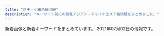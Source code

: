 ```yaml
---
title: "京王・小田急線沿線"
description: "キーワード別にの巨乳アジアン・チャイナエステ嬢情報をまとめました。"
---
```


新着画像と新着キーワードをまとめています。
2021年07月02日の情報です。

<DmmAffiliateIns />
<KeywordTable
  shops={
    [
    {
        "station": "\u8abf\u5e03\u99c5\u6771\u53e3",
        "name": "COCORO",
        "keywords": {},
        "img_links": [
            "http://www.iyasi.work/images/ta.jpg",
            "http://www.iyasi.work/img/momo1.jpg",
            "http://www.iyasi.work/images/info.png",
            "http://www.iyasi.work/images/staff_t.jpg",
            "http://www.iyasi.work/images/tel1.png",
            "http://www.iyasi.work/images/tel2.png",
            "http://www.iyasi.work/images/sys1.png",
            "http://www.iyasi.work/images/line.png",
            "http://www.iyasi.work/images/mobile.jpg",
            "http://www.iyasi.work/images/interior_t.jpg",
            "http://www.iyasi.work/images/ac1.png",
            "http://www.iyasi.work/images/tel.jpg",
            "http://www.iyasi.work/images/1.jpg",
            "http://www.iyasi.work/images/2.jpg",
            "http://www.iyasi.work/images/int2.png",
            "http://www.iyasi.work/images/int1.png",
            "http://www.iyasi.work/images/sys2.png",
            "http://www.iyasi.work/img/miyuki1.jpg",
            "http://www.iyasi.work/img/yuri1.jpg",
            "http://www.iyasi.work/images/ac2.png",
            "http://www.iyasi.work/images/3.jpg",
            "http://www.iyasi.work/images/news.png"
        ],
        "url": "http://www.iyasi.work/"
    },
    {
        "keywords": {
            "86": 6,
            "84": 3,
            "85": 3,
            "83": 3
        },
        "name": "\u685c \uff5e\u30b5\u30af\u30e9\uff5e",
        "img_links": [
            "http://sakura.iyasi.me/images/top1.jpg",
            "http://sakura.iyasi.me/images/s_service.png",
            "http://sakura.iyasi.me/images/staff_02.jpg",
            "http://sakura.iyasi.me/images/1.jpg",
            "http://sakura.iyasi.me/layer/images/top/top_02.jpg",
            "http://sakura.iyasi.me/layer/images/top/top_04.jpg",
            "http://sakura.iyasi.me/images/staff_bj4.png",
            "http://sakura.iyasi.me/images/staff_03.jpg",
            "http://sakura.iyasi.me/images/ser4.jpg",
            "http://sakura.iyasi.me/images/staff_01.jpg",
            "http://sakura.iyasi.me/images/ser3.jpg",
            "http://sakura.iyasi.me/layer/images/top/top_03.jpg",
            "http://sakura.iyasi.me/images/top2.jpg",
            "http://sakura.iyasi.me/images/ser2.jpg",
            "http://sakura.iyasi.me/images/staff_06.jpg",
            "http://sakura.iyasi.me/layer/images/top/top_01.jpg",
            "http://sakura.iyasi.me/images/ser1.jpg",
            "http://sakura.iyasi.me/images/staff_bj1.png",
            "http://sakura.iyasi.me/layer/images/top.jpg",
            "http://sakura.iyasi.me/layer/images/top/top_05.jpg",
            "http://sakura.iyasi.me/images/s_info.png",
            "http://sakura.iyasi.me/images/staff_04.jpg",
            "http://sakura.iyasi.me/images/wenzi-staff.png",
            "http://sakura.iyasi.me/layer/images/top/top_08.png",
            "http://sakura.iyasi.me/layer/images/top/top_06.jpg",
            "http://sakura.iyasi.me/images/info.png"
        ],
        "url": "http://sakura.iyasi.me/",
        "station": "\u5343\u6b73\u70cf\u5c71\u99c5\u5357\u53e3"
    },
    {
        "keywords": {},
        "url": "http://sweet-heart.work/",
        "img_links": [
            "http://sweet-heart.work/images/int2.jpg",
            "http://sweet-heart.work/img/yien2.jpg",
            "http://sweet-heart.work/images/1.jpg",
            "http://sweet-heart.work/images/int1.jpg",
            "http://sweet-heart.work/images/4.jpg",
            "http://sweet-heart.work/images/att.png",
            "http://sweet-heart.work/img/moe3.jpg",
            "http://sweet-heart.work/img/mimi1.jpg",
            "http://sweet-heart.work/img/moe2.jpg",
            "http://sweet-heart.work/images/news.jpg",
            "http://sweet-heart.work/images/2.jpg",
            "http://sweet-heart.work/images/b2.jpg",
            "http://sweet-heart.work/img/risan2.jpg",
            "http://sweet-heart.work/img/miki1.jpg",
            "http://sweet-heart.work/images/ta.jpg",
            "http://sweet-heart.work/images/sys.jpg",
            "http://sweet-heart.work/img/yien1.jpg",
            "http://sweet-heart.work/img/risan1.jpg",
            "http://sweet-heart.work/images/interior_t.png",
            "http://sweet-heart.work/images/staff_t.png",
            "http://sweet-heart.work/images/tr.jpg",
            "http://sweet-heart.work/images/3.jpg",
            "http://sweet-heart.work/images/head.jpg",
            "http://sweet-heart.work/images/b1.jpg",
            "http://sweet-heart.work/images/mobile.jpg",
            "http://sweet-heart.work/images/5.jpg",
            "http://sweet-heart.work/img/moe1.jpg"
        ],
        "name": "Sweet Heart",
        "station": "\u5e9c\u4e2d\u99c5\u5317\u53e3"
    },
    {
        "name": "\u30e9\u30f3\u30c9\u30d7\u30ea\u30f3\u30b9",
        "station": "\u5e61\u30f6\u8c37\u99c5\u5357\u53e3",
        "keywords": {},
        "url": "https://www.land-prince.work/",
        "img_links": [
            "https://www.land-prince.work/images/rec1.jpg",
            "https://www.land-prince.work/images/sys2.jpg",
            "https://www.land-prince.work/img/yuyu1.jpg",
            "https://www.land-prince.work/img/momo2.jpg",
            "https://www.land-prince.work/images/interior_t.jpg",
            "https://www.land-prince.work/img/yuri2.jpg",
            "https://www.land-prince.work/img/minana1.jpg",
            "https://www.land-prince.work/images/sys1.jpg",
            "https://www.land-prince.work/images/10.jpg",
            "https://www.land-prince.work/images/3.jpg",
            "https://www.land-prince.work/images/b1.jpg",
            "https://www.land-prince.work/images/12.jpg",
            "https://www.land-prince.work/images/b2.jpg",
            "https://www.land-prince.work/images/sisu.jpg",
            "https://www.land-prince.work/images/1.jpg",
            "https://www.land-prince.work/images/news.jpg",
            "https://www.land-prince.work/images/int1.jpg",
            "https://www.land-prince.work/images/s1.png",
            "https://www.land-prince.work/img/momo1.jpg",
            "https://www.land-prince.work/img/yuyu2.jpg",
            "https://www.land-prince.work/img/eri1.jpg",
            "https://www.land-prince.work/img/rio1.jpg",
            "https://www.land-prince.work/images/11.jpg",
            "https://www.land-prince.work/images/4.jpg",
            "https://www.land-prince.work/img/mina1.jpg",
            "https://www.land-prince.work/images/staff_t.jpg",
            "https://www.land-prince.work/img/tomo1.jpg",
            "https://www.land-prince.work/images/7.jpg",
            "https://www.land-prince.work/images/2.jpg",
            "https://www.land-prince.work/img/yuki1.jpg",
            "https://www.land-prince.work/images/9.jpg",
            "https://www.land-prince.work/img/yuri1.jpg",
            "https://www.land-prince.work/images/b3.jpg",
            "https://www.land-prince.work/images/head.jpg",
            "https://www.land-prince.work/images/6.jpg",
            "https://www.land-prince.work/images/tel.jpg",
            "https://www.land-prince.work/img/eri2.jpg",
            "https://www.land-prince.work/images/int2.jpg",
            "https://www.land-prince.work/images/mobile.jpg",
            "https://www.land-prince.work/images/8.jpg",
            "https://www.land-prince.work/images/rtel.jpg",
            "https://www.land-prince.work/img/riri1.jpg",
            "https://www.land-prince.work/images/5.jpg",
            "https://www.land-prince.work/img/kayuri1.jpg",
            "https://www.land-prince.work/img/nana1.jpg"
        ]
    },
    {
        "keywords": {
            "87": 1,
            "D": 4,
            "86": 1,
            "85": 2
        },
        "station": "\u7b39\u585a\u99c5\u5317\u53e3",
        "img_links": [
            "http://www.perfect-plan.iesjp.com/images/interior.png",
            "http://www.perfect-plan.iesjp.com/images/mobile.png",
            "http://www.perfect-plan.iesjp.com/files/008.jpg",
            "http://www.perfect-plan.iesjp.com/files/005.jpg",
            "http://www.perfect-plan.iesjp.com/images/staff.png",
            "http://www.perfect-plan.iesjp.com/images/interior_bg.png",
            "http://www.perfect-plan.iesjp.com/files/007.jpg",
            "http://www.perfect-plan.iesjp.com/images/top.png",
            "http://www.perfect-plan.iesjp.com/files/001.jpg",
            "http://www.perfect-plan.iesjp.com/images/ta.png",
            "http://www.perfect-plan.iesjp.com/images/left01.png",
            "http://www.perfect-plan.iesjp.com/images/flash.jpg"
        ],
        "url": "http://www.perfect-plan.iesjp.com/",
        "name": "\u30d1\u30fc\u30d5\u30a7\u30af\u30c8\u30fb\u30d7\u30e9\u30f3"
    },
    {
        "url": "http://cattleya427.com/lilac/index.html",
        "name": "Lilac \uff5e\u30e9\u30a4\u30e9\u30c3\u30af\uff5e",
        "img_links": [
            "http://cattleya427.com/lilac/img/image142.jpg",
            "http://cattleya427.com/lilac/img/image124.jpg",
            "http://cattleya427.com/lilac/img/image15.jpg",
            "http://cattleya427.com/lilac/img/image11.jpg",
            "http://cattleya427.com/lilac/img/image125.jpg",
            "http://cattleya427.com/lilac/img/image109.jpg",
            "http://cattleya427.com/lilac/img/image112.jpg",
            "http://cattleya427.com/lilac/img/image123.jpg",
            "http://cattleya427.com/lilac/img/image139.jpg",
            "http://cattleya427.com/lilac/img/image110.jpg",
            "http://cattleya427.com/lilac/img/image13.jpg",
            "http://cattleya427.com/lilac/img/image105.jpg",
            "http://cattleya427.com/lilac/img/image113.jpg",
            "http://cattleya427.com/lilac/img/image14.jpg",
            "http://cattleya427.com/lilac/img/image12.jpg",
            "http://cattleya427.com/lilac/img/image16.jpg",
            "http://cattleya427.com/lilac/img/image104.jpg",
            "http://cattleya427.com/lilac/img/image106.jpg",
            "http://cattleya427.com/lilac/img/image108.jpg",
            "http://cattleya427.com/lilac/img/image111.jpg",
            "http://cattleya427.com/lilac/img/image107.jpg",
            "http://cattleya427.com/lilac/img/image122.jpg",
            "http://cattleya427.com/lilac/img/image140.jpg",
            "http://cattleya427.com/lilac/img/image141.jpg"
        ],
        "station": "\u660e\u5927\u524d\u99c5\u4e2d\u592e\u53e3",
        "keywords": {}
    },
    {
        "station": "\u8abf\u5e03\u99c5\u5317\u53e3",
        "img_links": [
            "http://www.fuafua.info/images/w-4.jpg",
            "http://www.fuafua.info/images/mihao.jpg",
            "http://www.fuafua.info/images/r02.jpg",
            "http://www.fuafua.info/images/w-2.jpg",
            "http://www.fuafua.info/images/maga.png",
            "http://www.fuafua.info/images/tstaff.jpg",
            "http://www.fuafua.info/images/r03.jpg",
            "http://www.fuafua.info/images/m1.jpg",
            "http://www.fuafua.info/images/ll.jpg",
            "http://www.fuafua.info/images/mobile.jpg",
            "http://www.fuafua.info/images/r01.jpg",
            "http://www.fuafua.info/images/m2.jpg",
            "http://www.fuafua.info/images/yuka.jpg",
            "http://www.fuafua.info/images/aym.jpg"
        ],
        "url": "http://www.fuafua.info/",
        "name": "\u5b89\u5fc3\u5802",
        "keywords": {}
    },
    {
        "station": "\u7b39\u585a\u99c5\u5317\u53e3",
        "name": "\u30de\u30ab\u30ed\u30f3",
        "keywords": {},
        "img_links": [],
        "url": "https://es.eoeoco.com/"
    },
    {
        "img_links": [],
        "station": "\u5343\u6b73\u8239\u6a4b\u99c5\u5357\u53e3",
        "url": "http://salon-rlx.com/",
        "name": "\u8776\u821e",
        "keywords": {}
    },
    {
        "station": "\u5343\u6b73\u70cf\u5c71\u99c5\u5317\u53e3",
        "url": "https://hobo100per.jpn.vin/",
        "keywords": {
            "E": 48,
            "C": 51,
            "83": 32,
            "84": 64,
            "86": 16,
            "85": 32,
            "D": 208,
            "87": 128
        },
        "img_links": [
            "https://hobo100per.jpn.vin/photos/sites/64/2020/10/2020102607255627.jpg",
            "https://hobo100per.jpn.vin/photos/sites/64/2021/05/2021051105251986.jpg",
            "https://hobo100per.jpn.vin/photos/sites/64/2021/02/2021022309221643.jpg",
            "https://hobo100per.jpn.vin/photos/sites/64/2021/04/2021040902115754.jpg",
            "https://hobo100per.jpn.vin/images/s_staff.jpg",
            "https://hobo100per.jpn.vin/images/1.png",
            "https://hobo100per.jpn.vin/images/face_bj2.jpg",
            "https://hobo100per.jpn.vin/images/room3.jpg",
            "https://hobo100per.jpn.vin/images/room2.jpg",
            "https://hobo100per.jpn.vin/photos/sites/64/2021/05/2021053103292396.jpg",
            "https://hobo100per.jpn.vin/images/s_topics.jpg",
            "https://hobo100per.jpn.vin/images/top.png",
            "https://hobo100per.jpn.vin/photos/sites/64/2021/06/2021060203045619.jpg",
            "https://hobo100per.jpn.vin/photos/sites/64/2020/11/2020111302073452.jpg",
            "https://hobo100per.jpn.vin/photos/sites/64/2021/01/202101160211441.jpg",
            "https://hobo100per.jpn.vin/images/news_bj1.jpg",
            "https://hobo100per.jpn.vin/images/news_bj3.jpg",
            "https://hobo100per.jpn.vin/photos/sites/64/2020/10/2020102607255792.jpg",
            "https://hobo100per.jpn.vin/images/room4.jpg",
            "https://hobo100per.jpn.vin/images/room1.jpg",
            "https://hobo100per.jpn.vin/photos/sites/64/2020/10/2020102607255738.jpg",
            "https://hobo100per.jpn.vin/images/end.png",
            "https://hobo100per.jpn.vin/images/s_face.jpg",
            "https://hobo100per.jpn.vin/photos/sites/64/2020/12/2020120204102727.jpg",
            "https://hobo100per.jpn.vin/photos/sites/64/2021/06/2021060303273030.jpg",
            "https://hobo100per.jpn.vin/photos/sites/64/2021/06/2021061905261324.jpg",
            "https://hobo100per.jpn.vin/photos/sites/64/2020/10/2020102607255898.jpg",
            "https://hobo100per.jpn.vin/images/s_link.jpg",
            "https://hobo100per.jpn.vin/photos/sites/64/2021/03/2021031502514054.jpg",
            "https://hobo100per.jpn.vin/photos/sites/64/2021/02/2021021405253880.jpg",
            "https://hobo100per.jpn.vin/images/mobile.jpg",
            "https://hobo100per.jpn.vin/photos/sites/64/2021/02/2021020403220683.jpg"
        ],
        "name": "\u307b\u307c100%"
    },
    {
        "name": "\u7652\u3057\u306e\u7a7a\u9593",
        "url": "http://www.iyashikukan.xyz/",
        "station": "\u5343\u6b73\u70cf\u5c71\u99c5\u5317\u53e3",
        "img_links": [
            "http://www.iyashikukan.xyz/images/staff/10/sayaka22.jpg",
            "http://www.iyashikukan.xyz/images/index-rin_14.jpg",
            "http://www.iyashikukan.xyz/images/nav/nav-t-job.jpg",
            "http://www.iyashikukan.xyz/images/staff/10/satomi.jpg",
            "http://www.iyashikukan.xyz/images/nav/nav-t-sys.jpg",
            "http://www.iyashikukan.xyz/images/staff/10/mimi.jpg",
            "http://www.iyashikukan.xyz/images/top/top-foot_03.png",
            "http://www.iyashikukan.xyz/images/lanmu-t-st.jpg",
            "http://www.iyashikukan.xyz/images/staff/9/39-02a.jpg",
            "http://www.iyashikukan.xyz/images/top/top-foot_04.png",
            "http://www.iyashikukan.xyz/images/staff/10/nana.jpg",
            "http://www.iyashikukan.xyz/images/index-rin_16.jpg",
            "http://www.iyashikukan.xyz/images/lanmu-t-st2.jpg",
            "http://www.iyashikukan.xyz/images/index-rin_04.jpg",
            "http://www.iyashikukan.xyz/images/shop/r5.jpg",
            "http://www.iyashikukan.xyz/images/top/t2.jpg",
            "http://www.iyashikukan.xyz/images/top/t3.png",
            "http://www.iyashikukan.xyz/images/staff/10/2.jpg",
            "http://www.iyashikukan.xyz/images/staff/10/1.jpg",
            "http://www.iyashikukan.xyz/images/index-rin_20.jpg",
            "http://www.iyashikukan.xyz/images/top/top-foot_05.png",
            "http://www.iyashikukan.xyz/images/top/t3.jpg",
            "http://www.iyashikukan.xyz/images/index-rin_02.jpg"
        ],
        "keywords": {}
    },
    {
        "img_links": [
            "https://es-tonix.com/wp-content/themes/este/img/top-img01a.png",
            "https://es-tonix.com/wp-content/uploads/2021/04/695FB2FD-141C-435D-9A3E-6720BF5516F0.jpeg",
            "https://es-tonix.com/wp-content/themes/este/img/top-img04.png",
            "https://es-tonix.com/wp-content/uploads/2019/06/5947F5C5-4B57-4941-9106-D738D4F78698.jpeg",
            "https://es-tonix.com/wp-content/uploads/2017/12/222222222222222221.jpg",
            "https://es-tonix.com/wp-content/themes/este/img/2.jpg",
            "https://es-tonix.com/wp-content/uploads/2019/06/F0BA29ED-B784-4924-B1A9-F26AC4BB7486.jpeg",
            "https://es-tonix.com/wp-content/themes/este/img/call.png",
            "https://es-tonix.com/wp-content/themes/este/img/3.jpg",
            "https://es-tonix.com/wp-content/themes/este/img/top-img01b.png",
            "https://es-tonix.com/wp-content/uploads/2021/04/E3FFBFAE-89B4-43A7-BA90-1482DDEF744E.jpeg",
            "https://es-tonix.com/wp-content/uploads/2021/04/692B597B-1CEB-42C9-8F8A-9CDE197A3C46.jpeg",
            "https://es-tonix.com/wp-content/uploads/2019/06/E8CFA28F-4F73-4C31-9D61-621E5D24A80E.jpeg",
            "https://es-tonix.com/wp-content/uploads/2021/04/5B2F80E2-4F72-4135-B8F3-286BB45A4044.jpeg",
            "https://es-tonix.com/wp-content/uploads/2021/04/10891220-2F30-4B76-B8DC-35ED21FF2CC5.jpeg",
            "https://es-tonix.com/wp-content/themes/este/img/1.jpg",
            "https://es-tonix.com/wp-content/themes/este/img/top-img03a.png",
            "https://es-tonix.com/wp-content/themes/este/img/top-img02a.png",
            "https://es-tonix.com/wp-content/themes/este/img/top-img06.png",
            "https://es-tonix.com/wp-content/themes/este/img/tel_header.png",
            "https://es-tonix.com/wp-content/themes/este/img/4.jpg",
            "https://es-tonix.com/wp-content/uploads/2021/04/CC5657CA-78F6-4890-9761-08D817F164A3.jpeg",
            "https://es-tonix.com/wp-content/themes/este/img/tel_footer.png",
            "https://es-tonix.com/wp-content/uploads/2021/04/EBF139A6-A306-4E96-941A-32B836D41A85.jpeg",
            "https://es-tonix.com/wp-content/themes/este/img/top-img05.png",
            "https://es-tonix.com/wp-content/themes/este/img/top-img07.png",
            "https://es-tonix.com/wp-content/uploads/2021/04/9305A578-6EB1-4009-BBAE-2316F94E2C0C.jpeg",
            "https://es-tonix.com/wp-content/uploads/2021/04/4EBE72EF-2B90-4F07-BE48-47A9FAA85450.jpeg"
        ],
        "url": "https://es-tonix.com/",
        "station": "\u5e9c\u4e2d\u99c5\u5357\u53e3",
        "name": "TONIX",
        "keywords": {
            "\u30bb\u30af\u30b7\u30fc": 2
        }
    },
    {
        "name": "Blue Moon",
        "keywords": {},
        "img_links": [],
        "station": "\u8abf\u5e03\u99c5\u6771\u53e3",
        "url": "http://bluemoon.ests.jp/"
    },
    {
        "station": "\u5e9c\u4e2d\u99c5\u5317\u53e3",
        "img_links": [
            "http://www.gekabijin.relaxmens.com/images/shop/s1.jpg",
            "http://www.gekabijin.relaxmens.com/files/003-03.jpg",
            "http://www.gekabijin.relaxmens.com/files/004-03.jpg",
            "http://www.gekabijin.relaxmens.com/files/002-02.jpg",
            "http://www.gekabijin.relaxmens.com/images/r3.jpg",
            "http://www.gekabijin.relaxmens.com/files/004-02.jpg",
            "http://www.gekabijin.relaxmens.com/images/shop/s6.jpg",
            "http://www.gekabijin.relaxmens.com/images/shop/s5.jpg",
            "http://www.gekabijin.relaxmens.com/images/mobile.jpg",
            "http://www.gekabijin.relaxmens.com/files/004.jpg",
            "http://www.gekabijin.relaxmens.com/files/005-03.jpg",
            "http://www.gekabijin.relaxmens.com/files/005-02.jpg",
            "http://www.gekabijin.relaxmens.com/files/002.jpg",
            "http://www.gekabijin.relaxmens.com/files/003-02.jpg",
            "http://www.gekabijin.relaxmens.com/files/001.jpg",
            "http://www.gekabijin.relaxmens.com/photo_news/upimg/2514060b4b5c2f383e_0.jpg",
            "http://www.gekabijin.relaxmens.com/files/005.jpg",
            "http://www.gekabijin.relaxmens.com/files/003.jpg",
            "http://www.gekabijin.relaxmens.com/files/001-03.jpg",
            "http://www.gekabijin.relaxmens.com/files/002-03.jpg",
            "http://www.gekabijin.relaxmens.com/images/shop/s3.jpg",
            "http://www.gekabijin.relaxmens.com/images/shop/s4.jpg",
            "http://www.gekabijin.relaxmens.com/files/001-02.jpg",
            "http://www.gekabijin.relaxmens.com/images/shop/s2.jpg"
        ],
        "url": "http://www.gekabijin.relaxmens.com/",
        "keywords": {
            "D": 20,
            "C": 13,
            "87": 20
        },
        "name": "\u6708\u4e0b\u7f8e\u4eba"
    },
    {
        "url": "http://momo.relaxnabi.com/",
        "name": "\u3082\u3082\u3053",
        "keywords": {
            "D": 3,
            "89": 3
        },
        "img_links": [
            "http://momo.relaxnabi.com/css/topbottom.png",
            "http://momo.relaxnabi.com/css/staff/staff02.jpg",
            "http://momo.relaxnabi.com/css/huabian.jpg",
            "http://momo.relaxnabi.com/css/nav/nav-001.png",
            "http://momo.relaxnabi.com/css/nav/nav-002.png",
            "http://momo.relaxnabi.com/css/staff/staff03.jpg",
            "http://momo.relaxnabi.com/css/nav/nav-004.png",
            "http://momo.relaxnabi.com/css/nav/nav-006.png",
            "http://momo.relaxnabi.com/css/nav/nav-005.png",
            "http://momo.relaxnabi.com/css/staff/staff01.jpg",
            "http://momo.relaxnabi.com/css/c01.png",
            "http://momo.relaxnabi.com/css/tel.png",
            "http://momo.relaxnabi.com/css/nav/nav-003.png"
        ],
        "station": "\u5411\u30f6\u4e18\u904a\u5712\u99c5"
    },
    {
        "img_links": [
            "http://www.vivi.esjp.site/files/003.jpg",
            "http://www.vivi.esjp.site/images/top_sche.png",
            "http://www.vivi.esjp.site/files/005-02.jpg",
            "http://www.vivi.esjp.site/files/004-02.jpg",
            "http://www.vivi.esjp.site/images/staff_line.png",
            "http://www.vivi.esjp.site/images/shop/shop04.jpg",
            "http://www.vivi.esjp.site/files/006.jpg",
            "http://www.vivi.esjp.site/files/006-02.jpg",
            "http://www.vivi.esjp.site/images/top.png",
            "http://www.vivi.esjp.site/images/girl-z1.jpg",
            "http://www.vivi.esjp.site/images/shop/shop02.jpg",
            "http://www.vivi.esjp.site/files/002-02.jpg",
            "http://www.vivi.esjp.site/files/004.jpg",
            "http://www.vivi.esjp.site/images/mobile.jpg",
            "http://www.vivi.esjp.site/files/003-02.jpg",
            "http://www.vivi.esjp.site/files/005.jpg",
            "http://www.vivi.esjp.site/files/001-02.jpg",
            "http://www.vivi.esjp.site/images/bj3.png",
            "http://www.vivi.esjp.site/images/shop/shop03.jpg",
            "http://www.vivi.esjp.site/images/shop/shop01.jpg",
            "http://www.vivi.esjp.site/images/link_line.png",
            "http://www.vivi.esjp.site/images/girl-z2.jpg",
            "http://www.vivi.esjp.site/files/002.jpg",
            "http://www.vivi.esjp.site/files/001.jpg"
        ],
        "url": "http://www.vivi.esjp.site/",
        "station": "\u5343\u6b73\u70cf\u5c71\u99c5\u5317\u53e3",
        "keywords": {
            "87": 4,
            "D": 5,
            "C": 1,
            "88": 2
        },
        "name": "Angel Class\uff5e\u30a8\u30f3\u30b8\u30a7\u30eb\u30af\u30e9\u30b9"
    },
    {
        "url": "http://pandora.estheya.com/",
        "keywords": {
            "C": 2,
            "92": 1,
            "E": 3,
            "90": 1,
            "88": 1,
            "87": 1,
            "91": 1
        },
        "station": "\u8abf\u5e03\u99c5\u5317\u53e3",
        "img_links": [
            "http://pandora.estheya.com/css/top-left02.jpg",
            "http://pandora.estheya.com/css/tel.png",
            "http://pandora.estheya.com/css/nav/nav-002.jpg",
            "http://pandora.estheya.com/css/staff/staff05.jpg",
            "http://pandora.estheya.com/css/staff/staff04.jpg",
            "http://pandora.estheya.com/css/baner.jpg",
            "http://pandora.estheya.com/css/cam01.jpg",
            "http://pandora.estheya.com/css/nav/nav-004.jpg",
            "http://pandora.estheya.com/css/nav/nav-003.jpg",
            "http://pandora.estheya.com/css/staff/staff06.jpg",
            "http://pandora.estheya.com/css/staff/staff02.jpg",
            "http://pandora.estheya.com/css/nav/nav-006.jpg",
            "http://pandora.estheya.com/css/osusume01.jpg",
            "http://pandora.estheya.com/css/nav/nav-005.jpg",
            "http://pandora.estheya.com/css/staff/staff07.jpg",
            "http://pandora.estheya.com/css/nav/nav-001.jpg"
        ],
        "name": "Pandora -\u30d1\u30f3\u30c9\u30e9-"
    },
    {
        "img_links": [
            "http://www.niihao.xyz/images/index-yume_04.jpg",
            "http://www.niihao.xyz/images/l-nav-_staff.jpg",
            "http://www.niihao.xyz/images/lanmu_07.jpg",
            "http://www.niihao.xyz/images/index-yume_02.jpg",
            "http://www.niihao.xyz/images/lanmu_03.jpg",
            "http://www.niihao.xyz/images/staff/remon.jpg",
            "http://www.niihao.xyz/images/lanmu_06.jpg",
            "http://www.niihao.xyz/images/staff/aya2.jpg",
            "http://www.niihao.xyz/images/staff/11.jpg",
            "http://www.niihao.xyz/images/nav/l-nav-_job.jpg",
            "http://www.niihao.xyz/images/4.jpg",
            "http://www.niihao.xyz/images/staff/miki.jpeg",
            "http://www.niihao.xyz/images/staff/shazhi.jpg",
            "http://www.niihao.xyz/images/index-yume_11.jpg",
            "http://www.niihao.xyz/psd/off.jpg"
        ],
        "url": "http://www.niihao.xyz/",
        "name": "\u30cb\u30fc\u30cf\u30aa",
        "station": "\u5e9c\u4e2d\u99c5\u5357\u53e3",
        "keywords": {}
    },
    {
        "name": "\u30d5\u30a9\u30fc\u30a8\u30d0\u30fc",
        "img_links": [
            "http://relax-ms.com/img/nav-006.png",
            "http://relax-ms.com/img/nav-003.png",
            "http://relax-ms.com/img/nav-001.png",
            "http://relax-ms.com/img/nav-004.png",
            "http://relax-ms.com/img/stb.jpg",
            "http://relax-ms.com/staff/sera/01.png",
            "http://relax-ms.com/img/stt.jpg",
            "http://relax-ms.com/staff/sasa/01.png",
            "http://relax-ms.com/staff/minami/01.png",
            "http://relax-ms.com/staff/miki/01.png",
            "http://relax-ms.com/staff/ann/01.png",
            "http://relax-ms.com/staff/arise/01.png",
            "http://relax-ms.com/staff/mimi/01.png",
            "http://relax-ms.com/img/nav-002.png",
            "http://relax-ms.com/staff/haruna/01.png",
            "http://relax-ms.com/staff/riri/01.png",
            "http://relax-ms.com/img/no.png",
            "http://relax-ms.com/img/nav-005.png",
            "http://relax-ms.com/staff/ai/01.png",
            "http://relax-ms.com/staff/momo/01.png",
            "http://relax-ms.com/staff/aya/01.png",
            "http://relax-ms.com/img/tel.png",
            "http://relax-ms.com/staff/nana/01.png"
        ],
        "keywords": {},
        "station": "\u7b39\u585a\u99c5\u5317\u53e3",
        "url": "http://relax-ms.com/"
    },
    {
        "name": "Teles -\u30c6\u30ec\u30b9-",
        "keywords": {},
        "url": "http://esthegt.xyz/tls/",
        "img_links": [
            "http://esthegt.xyz/tls/girl/todays-girls.png",
            "http://esthegt.xyz/tls/girl/g05.png",
            "http://esthegt.xyz/tls/images/bt2.png",
            "http://esthegt.xyz/tls/girl/g07.png",
            "http://esthegt.xyz/tls/images/bt4.png",
            "http://esthegt.xyz/tls/images/bt5.png",
            "http://esthegt.xyz/tls/girl/07.png",
            "http://esthegt.xyz/tls/images/footer.png",
            "http://esthegt.xyz/tls/girl/06.png",
            "http://esthegt.xyz/tls/girl/g06.png",
            "http://esthegt.xyz/tls/images/bt1.png",
            "http://esthegt.xyz/tls/images/facial-massage.png",
            "http://esthegt.xyz/tls/images/bt3.png",
            "http://esthegt.xyz/tls/girl/05.png",
            "http://esthegt.xyz/tls/images/bt6.png",
            "http://esthegt.xyz/tls/images/header.png"
        ],
        "station": "\u767b\u6238\u99c5"
    },
    {
        "station": "\u767b\u6238\u99c5\u751f\u7530\u7dd1\u5730\u53e3",
        "keywords": {
            "D": 3,
            "88": 10,
            "E": 9,
            "86": 2
        },
        "url": "http://simiru.work/",
        "name": "\u30b9\u30df\u30ec",
        "img_links": [
            "http://simiru.work/uploads/allimg/210217/1-21021G45S1.jpg",
            "http://simiru.work/uploads/200706/1-200F616262aV.jpg",
            "http://simiru.work/uploads/allimg/210317/1-21031GA150.jpg",
            "http://simiru.work/uploads/210618/1-21061Q04331450.jpg",
            "http://simiru.work/uploads/200706/1-200F6162A1116.jpg",
            "http://simiru.work/webstyle/gobottom.png",
            "http://simiru.work/uploads/allimg/210217/1-21021G45K7.jpg",
            "http://simiru.work/uploads/210317/1-21031GA143332.jpg",
            "http://simiru.work/uploads/200706/1-200F6162531Y9.png",
            "http://simiru.work/uploads/210217/1-21021G45Z0R1.jpg",
            "http://simiru.work/uploads/210217/1-21021G45Q5O1.jpg",
            "http://simiru.work/uploads/200707/1-200FG022542H.jpg",
            "http://simiru.work/uploads/200706/1-200F6153052L7.jpg",
            "http://simiru.work/uploads/210317/1-21031GT511233.jpg",
            "http://simiru.work/uploads/210618/1-21061Q00055291.jpg",
            "http://simiru.work/uploads/210618/1-21061Q044225H.jpg",
            "http://simiru.work/uploads/210217/1-21021G45JWU.jpg",
            "http://simiru.work/uploads/allimg/210217/1-21021G45911.jpg",
            "http://simiru.work/uploads/allimg/210317/1-21031GA253.jpg",
            "http://simiru.work/uploads/210317/1-21031GA244V4.jpg",
            "http://simiru.work/uploads/allimg/210317/1-21031GA417.jpg"
        ]
    },
    {
        "name": "\u96ea\u306e\u5a18",
        "keywords": {
            "E": 6,
            "87": 6,
            "85": 2,
            "D": 2,
            "F": 2,
            "86": 2,
            "C": 2,
            "89": 2
        },
        "station": "\u7a32\u7530\u5824\u99c5",
        "url": "http://yumera.work/",
        "img_links": [
            "http://yumera.work/girls/yui_s.jpg",
            "http://yumera.work/girls/mei_s.jpg",
            "http://yumera.work/img/all/loader.png",
            "http://yumera.work/girls/mika_s.jpg",
            "http://yumera.work/img/noimg/05.jpg",
            "http://yumera.work/girls/yui1.jpg",
            "http://yumera.work/img/noimg/04.jpg",
            "http://yumera.work/girls/aki1.jpg",
            "http://yumera.work/girls/ruru_s.jpg",
            "http://yumera.work/girls/mika1.jpg",
            "http://yumera.work/img/noimg/03.jpg",
            "http://yumera.work/girls/ruru1.jpg",
            "http://yumera.work/girls/mei1.jpg"
        ]
    },
    {
        "keywords": {
            "86": 102,
            "E": 16,
            "D": 86
        },
        "img_links": [
            "http://massage-est.xyz/images/cg011.jpg",
            "http://massage-est.xyz/images/spacer900x360.png",
            "http://massage-est.xyz/images/cg10.jpg",
            "http://massage-est.xyz/images/cg07.jpg",
            "http://massage-est.xyz/images/top.png",
            "http://massage-est.xyz/images/cg051.jpg",
            "http://massage-est.xyz/images/cg02.jpg",
            "http://massage-est.xyz/images/cg12.jpg",
            "http://massage-est.xyz/images/cg091.jpg",
            "http://massage-est.xyz/images/cg081.jpg",
            "http://massage-est.xyz/images/cg01.jpg",
            "http://massage-est.xyz/images/top2.png",
            "http://massage-est.xyz/images/cg031.jpg",
            "http://massage-est.xyz/images/sys.jpg",
            "http://massage-est.xyz/images/qr.jpg",
            "http://massage-est.xyz/images/cg09.jpg",
            "http://massage-est.xyz/images/cg08.jpg",
            "http://massage-est.xyz/images/cg13.jpg",
            "http://massage-est.xyz/images/up_100_1_0.jpg",
            "http://massage-est.xyz/images/cg05.jpg",
            "http://massage-est.xyz/images/cg04.jpg",
            "http://massage-est.xyz/images/cg061.jpg",
            "http://massage-est.xyz/images/cg03.jpg",
            "http://massage-est.xyz/images/cg06.jpg",
            "http://massage-est.xyz/images/cg021.jpg",
            "http://massage-est.xyz/images/cg071.jpg",
            "http://massage-est.xyz/images/cg11.jpg",
            "http://massage-est.xyz/images/spacer300x450.png"
        ],
        "name": "\u6df1\u4e95\u6c37\u306e\u56fd",
        "station": "\u5343\u6b73\u70cf\u5c71\u99c5\u5317\u53e3",
        "url": "http://massage-est.xyz/"
    },
    {
        "keywords": {
            "91": 2,
            "87": 1,
            "E": 6,
            "C": 1,
            "90": 4
        },
        "url": "https://cindy.relaxjp.com/",
        "name": "Cindy Baby",
        "img_links": [
            "https://cindy.relaxjp.com/css/foot01.jpg",
            "https://cindy.relaxjp.com/css/cam01.jpg",
            "https://cindy.relaxjp.com/css/staff/staff03.png",
            "https://cindy.relaxjp.com/css/m-head.jpg",
            "https://cindy.relaxjp.com/css/staff/staff07.png",
            "https://cindy.relaxjp.com/images/call.png",
            "https://cindy.relaxjp.com/css/staff/staff06.png",
            "https://cindy.relaxjp.com/css/staff/staff05.png",
            "https://cindy.relaxjp.com/css/m-top004.jpg",
            "https://cindy.relaxjp.com/css/staff/staff04.png",
            "https://cindy.relaxjp.com/css/staff/staff01.png",
            "https://cindy.relaxjp.com/css/m-top003.jpg",
            "https://cindy.relaxjp.com/css/staff/staff02.png"
        ],
        "station": "\u5343\u6b73\u70cf\u5c71\u99c5\u5317\u53e3"
    },
    {
        "keywords": {},
        "station": "\u7b39\u585a\u99c5",
        "img_links": [
            "http://www.huiyiop.xyz/uploads/210518/1-21051Q62ZV57.jpg",
            "http://www.huiyiop.xyz/index_files/1615344802-headpc.jpg",
            "http://www.huiyiop.xyz/index_files/1615350476-tg.jpg",
            "http://www.huiyiop.xyz/uploads/210518/1-21051Q62U3103.jpg",
            "http://www.huiyiop.xyz/uploads/allimg/210517/1-21051G01313T7.png",
            "http://www.huiyiop.xyz/index_files/pagetop.png",
            "http://www.huiyiop.xyz/uploads/allimg/210518/1-21051Q25502Q4.jpg",
            "http://www.huiyiop.xyz/uploads/210605/1-210605124614530.jpg",
            "http://www.huiyiop.xyz/index_files/1615354994-interior_t.jpg",
            "http://www.huiyiop.xyz/uploads/allimg/210518/1-21051Q25602Y9.jpg",
            "http://www.huiyiop.xyz/index_files/1615346279-interior.jpg",
            "http://www.huiyiop.xyz/uploads/210519/1-210519141249128.jpg",
            "http://www.huiyiop.xyz/index_files/1615344873-headpm.jpg",
            "http://www.huiyiop.xyz/uploads/210527/1-21052G6331Q23.jpg",
            "http://www.huiyiop.xyz/uploads/210618/1-21061Q2404XW.jpg",
            "http://www.huiyiop.xyz/uploads/210618/1-21061Q23UL33.jpg",
            "http://www.huiyiop.xyz/uploads/210618/1-21061Q24110128.jpg",
            "http://www.huiyiop.xyz/uploads/210519/1-210519141IE27.jpg",
            "http://www.huiyiop.xyz/index_files/1615346254-staff.jpg",
            "http://www.huiyiop.xyz/uploads/allimg/210520/1-2105201531523F.jpg",
            "http://www.huiyiop.xyz/uploads/210519/1-210519141FH08.jpg",
            "http://www.huiyiop.xyz/uploads/210616/1-210616153P1N8.jpg",
            "http://www.huiyiop.xyz/index_files/1615349518-pickupb.png",
            "http://www.huiyiop.xyz/uploads/allimg/210625/1-210625124313U5.jpg",
            "http://www.huiyiop.xyz/index_files/1615346033-top.jpg",
            "http://www.huiyiop.xyz/uploads/210518/1-21051Q5144K03.jpg",
            "http://www.huiyiop.xyz/uploads/210610/1-210610153434B7.jpg",
            "http://www.huiyiop.xyz/uploads/allimg/210518/1-21051Q25515958.jpg",
            "http://www.huiyiop.xyz/uploads/210525/1-210525100030V3.jpg",
            "http://www.huiyiop.xyz/uploads/210616/1-210616153K0C8.jpg",
            "http://www.huiyiop.xyz/uploads/210518/1-21051Q62921946.jpg",
            "http://www.huiyiop.xyz/uploads/allimg/210518/1-21051Q2553D31.jpg",
            "http://www.huiyiop.xyz/uploads/210527/1-21052G633415L.jpg",
            "http://www.huiyiop.xyz/index_files/1615349416-pickup.jpg",
            "http://www.huiyiop.xyz/uploads/210526/1-2105261422023P.jpg",
            "http://www.huiyiop.xyz/uploads/210605/1-210605124624940.jpg",
            "http://www.huiyiop.xyz/uploads/210525/1-210525100219160.jpg",
            "http://www.huiyiop.xyz/uploads/210526/1-2105261426441V.jpg",
            "http://www.huiyiop.xyz/index_files/1615347885-news.jpg",
            "http://www.huiyiop.xyz/uploads/allimg/210628/1-21062Q45Q9232.jpg",
            "http://www.huiyiop.xyz/uploads/210618/1-21061Q23921B7.jpg",
            "http://www.huiyiop.xyz/uploads/210610/1-210610153535A5.jpg"
        ],
        "name": "Sweet Time",
        "url": "http://www.huiyiop.xyz/"
    },
    {
        "keywords": {
            "D": 24,
            "87": 12,
            "C": 19,
            "86": 12
        },
        "img_links": [
            "https://moe.ests.jp/images/room4.jpg",
            "https://moe.ests.jp/photos/sites/63/2021/04/2021041103094038.jpg",
            "https://moe.ests.jp/images/themes/blue/mobile.jpg",
            "https://moe.ests.jp/images/themes/blue/no1.png",
            "https://moe.ests.jp/images/room3.jpg",
            "https://moe.ests.jp/images/themes/blue/s_staff.png",
            "https://moe.ests.jp/images/room1.jpg",
            "https://moe.ests.jp/images/themes/blue/s_ranking.png",
            "https://moe.ests.jp/images/themes/blue/s_news.png",
            "https://moe.ests.jp/images/themes/blue/line.png",
            "https://moe.ests.jp/photos/sites/63/2021/04/202104110309386.jpg",
            "https://moe.ests.jp/images/themes/blue/s_newface.png",
            "https://moe.ests.jp/images/room2.jpg",
            "https://moe.ests.jp/images/themes/blue/s_pickup.png",
            "https://moe.ests.jp/images/themes/blue/no2.png",
            "https://moe.ests.jp/images/themes/blue/r3.jpg",
            "https://moe.ests.jp/photos/sites/63/2021/04/202104110309399.jpg",
            "https://moe.ests.jp/photos/sites/63/2021/04/2021041103093931.jpg",
            "https://moe.ests.jp/images/themes/blue/s_zysx.png",
            "https://moe.ests.jp/images/themes/blue/s_link.png"
        ],
        "station": "\u8abf\u5e03\u99c5\u6771\u53e3",
        "url": "https://moe.ests.jp/",
        "name": "\u840c"
    },
    {
        "img_links": [
            "http://ruby.iest.info/photos/sites/8/2021/06/2021060417122920.jpg",
            "http://ruby.iest.info/images/s_staff.png",
            "http://ruby.iest.info/images/top.jpg",
            "http://ruby.iest.info/images/service.jpg",
            "http://ruby.iest.info/photos/sites/8/2021/04/2021042315055524.jpg",
            "http://ruby.iest.info/images/news.png",
            "http://ruby.iest.info/images/nei_bj1.png",
            "http://ruby.iest.info/photos/sites/8/2021/06/2021061817434088.jpg",
            "http://ruby.iest.info/photos/sites/8/2021/06/2021060417122942.jpg",
            "http://ruby.iest.info/images/mobile.jpg",
            "http://ruby.iest.info/images/bian.jpg",
            "http://ruby.iest.info/photos/sites/8/2021/06/2021060417122885.jpg"
        ],
        "station": "\u767b\u6238\u99c5\u751f\u7530\u7dd1\u5730\u53e3",
        "url": "http://ruby.iest.info/",
        "keywords": {
            "C": 12,
            "86": 18,
            "87": 12,
            "D": 30
        },
        "name": "Ruby\u30fb\u30eb\u30d3\u30fc"
    },
    {
        "img_links": [
            "http://www.sakuranbo.mensest.com/images/m1.jpg",
            "http://www.sakuranbo.mensest.com/files/002-02.jpg",
            "http://www.sakuranbo.mensest.com/files/004-02.jpg",
            "http://www.sakuranbo.mensest.com/images/slider-img001.jpg",
            "http://www.sakuranbo.mensest.com/images/rsubt7.png",
            "http://www.sakuranbo.mensest.com/files/003-03.jpg",
            "http://www.sakuranbo.mensest.com/images/rsubt5.png",
            "http://www.sakuranbo.mensest.com/photo_news/upimg/5145860b89bfdc8409_0.jpg",
            "http://www.sakuranbo.mensest.com/files/004-03.jpg",
            "http://www.sakuranbo.mensest.com/files/001.jpg",
            "http://www.sakuranbo.mensest.com/images/rsubt1.png",
            "http://www.sakuranbo.mensest.com/files/003-02.jpg",
            "http://www.sakuranbo.mensest.com/images/m3.jpg",
            "http://www.sakuranbo.mensest.com/images/rsubt6.png",
            "http://www.sakuranbo.mensest.com/files/005-02.jpg",
            "http://www.sakuranbo.mensest.com/images/m4.jpg",
            "http://www.sakuranbo.mensest.com/files/003.jpg",
            "http://www.sakuranbo.mensest.com/files/005.jpg",
            "http://www.sakuranbo.mensest.com/images/rsubt4.png",
            "http://www.sakuranbo.mensest.com/files/004.jpg",
            "http://www.sakuranbo.mensest.com/images/m2.jpg",
            "http://www.sakuranbo.mensest.com/files/001-02.jpg",
            "http://www.sakuranbo.mensest.com/images/m6.jpg",
            "http://www.sakuranbo.mensest.com/images/slider-img002.jpg",
            "http://www.sakuranbo.mensest.com/images/b-tel.png",
            "http://www.sakuranbo.mensest.com/images/tel2.png",
            "http://www.sakuranbo.mensest.com/files/002.jpg",
            "http://www.sakuranbo.mensest.com/files/002-03.jpg",
            "http://www.sakuranbo.mensest.com/images/b-online.png",
            "http://www.sakuranbo.mensest.com/images/rsubt2.png",
            "http://www.sakuranbo.mensest.com/files/005-03.jpg",
            "http://www.sakuranbo.mensest.com/images/rsubt3.png",
            "http://www.sakuranbo.mensest.com/files/001-03.jpg"
        ],
        "keywords": {
            "88": 8,
            "D": 40,
            "87": 16,
            "85": 16
        },
        "station": "\u5343\u6b73\u70cf\u5c71\u99c5\u5317\u53e3",
        "name": "\u3055\u304f\u3089\u3093\u307c",
        "url": "http://www.sakuranbo.mensest.com/"
    },
    {
        "url": "http://esthegt.xyz/yac/",
        "station": "\u8abf\u5e03\u99c5\u6771\u53e3",
        "keywords": {},
        "name": "\u3084\u3059\u3089\u304e",
        "img_links": [
            "http://esthegt.xyz/yac/girl/g11.png",
            "http://esthegt.xyz/yac/images/bar-1.png",
            "http://esthegt.xyz/yac/images/button-6.png",
            "http://esthegt.xyz/yac/girl/g07.png",
            "http://esthegt.xyz/yac/images/tt.png",
            "http://esthegt.xyz/yac/images/bar-3.png",
            "http://esthegt.xyz/yac/girl/7.jpg",
            "http://esthegt.xyz/yac/girl/11.jpg",
            "http://esthegt.xyz/yac/images/button-3.png",
            "http://esthegt.xyz/yac/images/bar-5.png",
            "http://esthegt.xyz/yac/images/button-4.png",
            "http://esthegt.xyz/yac/girl/9.jpg",
            "http://esthegt.xyz/yac/images/button-1.png",
            "http://esthegt.xyz/yac/images/bar-4.png",
            "http://esthegt.xyz/yac/girl/g08.png",
            "http://esthegt.xyz/yac/girl/8.jpg",
            "http://esthegt.xyz/yac/images/bar-6.png",
            "http://esthegt.xyz/yac/images/button-5.png",
            "http://esthegt.xyz/yac/images/button-2.png",
            "http://esthegt.xyz/yac/images/footer.png",
            "http://esthegt.xyz/yac/images/bar-2.png"
        ]
    },
    {
        "station": "\u660e\u5927\u524d\u99c5\u4e2d\u592e\u53e3",
        "url": "https://flower-m.net/",
        "img_links": [
            "https://flower-m.net/img/r_sp.png",
            "https://flower-m.net/girls/moe/a.jpg",
            "https://flower-m.net/img/slider/2.jpg",
            "http://flower-m.net/img/r_sp.png",
            "https://flower-m.net/girls/mio/d.jpg",
            "https://flower-m.net/girls/haru/d.jpg",
            "https://flower-m.net/girls/moe/b.jpg",
            "https://flower-m.net/girls/haru/a.jpg",
            "https://flower-m.net/girls/yuyu/a.jpg",
            "http://flower-m.net/img/header.png",
            "http://flower-m.net/girls/haru/a.jpg",
            "http://flower-m.net/girls/moe/a.jpg",
            "https://flower-m.net/img/h2_link.png",
            "https://flower-m.net/girls/yuyu/b.jpg",
            "https://flower-m.net/girls/yuyu/e.jpg",
            "http://flower-m.net/img/h3_newcast.png",
            "http://flower-m.net/img/slider/1.jpg",
            "https://flower-m.net/img/h2_contact.png",
            "https://flower-m.net/img/h2_job.png",
            "http://flower-m.net/img/h3_info.png",
            "http://flower-m.net/girls/yuyu/a.jpg",
            "http://flower-m.net/girls/mio/a.jpg",
            "https://flower-m.net/girls/nami/a.jpg",
            "https://flower-m.net/girls/mio/a.jpg",
            "http://flower-m.net/img/h2_cast.png",
            "http://flower-m.net/girls/nami/a.jpg",
            "https://flower-m.net/img/slider/1.jpg",
            "https://flower-m.net/img/smapho/bg.jpg",
            "https://flower-m.net/img/h3_info.png",
            "https://flower-m.net/girls/moe/d.jpg",
            "https://flower-m.net/girls/moe/c.jpg",
            "https://flower-m.net/girls/mio/b.jpg",
            "https://flower-m.net/img/h2_cast.png",
            "https://flower-m.net/girls/mio/c.jpg",
            "https://flower-m.net/girls/haru/b.jpg",
            "https://flower-m.net/img/sugu.png",
            "https://flower-m.net/img/h2_sys.png",
            "https://flower-m.net/girls/moe/e.jpg",
            "https://flower-m.net/img/h2_profile.png",
            "https://flower-m.net/img/h3_newcast.png",
            "https://flower-m.net/img/background/bg.jpg",
            "https://flower-m.net/girls/nami/c.jpg",
            "https://flower-m.net/img/qr.png",
            "https://flower-m.net/girls/nami/e.jpg",
            "https://flower-m.net/girls/mio/e.jpg",
            "https://flower-m.net/girls/yuyu/d.jpg",
            "https://flower-m.net/girls/haru/c.jpg",
            "http://flower-m.net/img/slider/2.jpg",
            "https://flower-m.net/girls/haru/e.jpg",
            "https://flower-m.net/img/r_pc.png",
            "https://flower-m.net/girls/nami/d.jpg",
            "https://flower-m.net/img/header.png",
            "https://flower-m.net/girls/nami/b.jpg",
            "http://flower-m.net/img/sugu.png",
            "https://flower-m.net/girls/yuyu/c.jpg",
            "http://flower-m.net/img/qr.png",
            "http://flower-m.net/img/background/bg.jpg"
        ],
        "keywords": {
            "C": 15,
            "86": 30,
            "D": 60,
            "84": 45
        },
        "name": "Flower\uff5e\u30d5\u30e9\u30ef\u30fc\uff5e"
    },
    {
        "station": "\u8056\u8e5f\u685c\u30f6\u4e18\u99c5\u897f\u53e3",
        "keywords": {},
        "name": "\u30de\u30fc\u30e1\u30a4\u30c9",
        "url": "http://gakuen.iest.info/",
        "img_links": [
            "http://gakuen.iest.info/images/g7.jpg",
            "http://gakuen.iest.info/images/s_staff.jpg",
            "http://gakuen.iest.info/images/news1.jpg",
            "http://gakuen.iest.info/photos/sites/2/2020/12/2020121712262192.jpg",
            "http://gakuen.iest.info/photos/sites/2/2020/02/2020021810301874.jpg",
            "http://gakuen.iest.info/images/g1.jpg",
            "http://gakuen.iest.info/images/top.jpg",
            "http://gakuen.iest.info/photos/sites/2/2019/08/2019081415474742.jpg",
            "http://gakuen.iest.info/photos/sites/2/2020/05/2020052119024816.jpg",
            "http://gakuen.iest.info/photos/sites/2/2020/02/202002181030244.jpg",
            "http://gakuen.iest.info/photos/sites/2/2020/01/202001201156212.jpg",
            "http://gakuen.iest.info/images/g10.jpg",
            "http://gakuen.iest.info/photos/sites/2/2019/07/2019070814045162.jpg",
            "http://gakuen.iest.info/images/pick.jpg",
            "http://gakuen.iest.info/photos/sites/2/2020/04/202004131442543.jpg",
            "http://gakuen.iest.info/images/mobile.jpg",
            "http://gakuen.iest.info/photos/sites/2/2020/03/2020031917023498.jpg",
            "http://gakuen.iest.info/photos/sites/2/2019/03/2019032815331529.jpg",
            "http://gakuen.iest.info/images/g17.jpg",
            "http://gakuen.iest.info/photos/sites/2/2021/03/2021030315013351.jpg",
            "http://gakuen.iest.info/images/g16.jpg",
            "http://gakuen.iest.info/photos/sites/2/2020/02/2020021810302988.jpg",
            "http://gakuen.iest.info/photos/sites/2/2021/03/2021031115072814.jpg",
            "http://gakuen.iest.info/photos/sites/2/2020/01/2020011113280929.jpg",
            "http://gakuen.iest.info/photos/sites/2/2018/12/2018122016370867.jpg",
            "http://gakuen.iest.info/images/g2.jpg",
            "http://gakuen.iest.info/images/s_link.jpg",
            "http://gakuen.iest.info/photos/sites/2/2020/01/2020011414544936.jpg",
            "http://gakuen.iest.info/photos/sites/2/2019/03/2019030516090063.jpg",
            "http://gakuen.iest.info/photos/sites/2/2020/02/202002181926092.jpg",
            "http://gakuen.iest.info/photos/sites/2/2018/12/2018120914092113.jpg",
            "http://gakuen.iest.info/photos/sites/2/2020/01/2020012313114295.jpg",
            "http://gakuen.iest.info/photos/sites/2/2020/03/2020032315452568.jpg",
            "http://gakuen.iest.info/photos/sites/2/2020/04/2020040617563893.jpg",
            "http://gakuen.iest.info/photos/sites/2/2020/05/202005211902408.jpg",
            "http://gakuen.iest.info/images/dairy1.jpg",
            "http://gakuen.iest.info/images/staff0.jpg",
            "http://gakuen.iest.info/photos/sites/2/2021/01/2021011710180345.jpg",
            "http://gakuen.iest.info/photos/sites/2/2020/01/2020012313115328.jpg",
            "http://gakuen.iest.info/photos/sites/2/2020/12/2020120714105839.jpg",
            "http://gakuen.iest.info/images/g13.jpg",
            "http://gakuen.iest.info/photos/sites/2/2020/03/2020031710530315.jpg",
            "http://gakuen.iest.info/photos/sites/2/2018/12/2018122016370328.jpg",
            "http://gakuen.iest.info/photos/sites/2/2020/07/2020072016533176.jpg",
            "http://gakuen.iest.info/photos/sites/2/2020/02/202002061519106.jpg",
            "http://gakuen.iest.info/photos/sites/2/2020/01/2020012313114828.jpg",
            "http://gakuen.iest.info/images/g11.jpg",
            "http://gakuen.iest.info/images/g3.jpg",
            "http://gakuen.iest.info/photos/sites/2/2020/03/2020031710530298.jpg",
            "http://gakuen.iest.info/photos/sites/2/2021/01/2021011710180481.jpg",
            "http://gakuen.iest.info/images/g15.jpg",
            "http://gakuen.iest.info/photos/sites/2/2020/03/202003121411072.jpg",
            "http://gakuen.iest.info/photos/sites/2/2018/12/2018122016365886.jpg",
            "http://gakuen.iest.info/images/info.jpg",
            "http://gakuen.iest.info/images/info2.jpg",
            "http://gakuen.iest.info/photos/sites/2/2020/01/2020012918400879.jpg",
            "http://gakuen.iest.info/photos/sites/2/2019/03/2019033017261438.jpg",
            "http://gakuen.iest.info/photos/sites/2/2019/05/2019050913134067.jpg",
            "http://gakuen.iest.info/images/1.jpg",
            "http://gakuen.iest.info/photos/sites/2/2019/12/2019122012395148.jpg",
            "http://gakuen.iest.info/photos/sites/2/2021/01/2021011710180186.jpg",
            "http://gakuen.iest.info/images/s_cosplay.jpg",
            "http://gakuen.iest.info/photos/sites/2/2020/02/2020022712294123.jpg",
            "http://gakuen.iest.info/photos/sites/2/2020/07/2020073112251978.jpg",
            "http://gakuen.iest.info/photos/sites/2/2021/02/2021020213584868.jpg",
            "http://gakuen.iest.info/photos/sites/2/2019/04/2019042412405867.jpg",
            "http://gakuen.iest.info/photos/sites/2/2019/02/2019022817325825.jpg",
            "http://gakuen.iest.info/images/staff_bj3.jpg",
            "http://gakuen.iest.info/photos/sites/2/2020/05/2020050117553339.jpg",
            "http://gakuen.iest.info/images/2.jpg",
            "http://gakuen.iest.info/photos/sites/2/2020/09/2020093013013880.jpg",
            "http://gakuen.iest.info/photos/sites/2/2020/04/2020042017530931.jpg",
            "http://gakuen.iest.info/photos/sites/2/2020/03/2020032310123163.jpg",
            "http://gakuen.iest.info/photos/sites/2/2020/03/2020030612170589.jpg",
            "http://gakuen.iest.info/photos/sites/2/2019/09/2019091711325670.jpg",
            "http://gakuen.iest.info/images/g14.jpg",
            "http://gakuen.iest.info/photos/sites/2/2021/01/2021013015404587.jpg",
            "http://gakuen.iest.info/photos/sites/2/2020/04/2020042017530271.jpg",
            "http://gakuen.iest.info/photos/sites/2/2020/06/2020061616280157.jpg"
        ]
    },
    {
        "img_links": [
            "https://tama-mensesthe.com/images/header3.png",
            "https://tama-mensesthe.com/room/esthe1.jpg",
            "https://tama-mensesthe.com/staff/yumi-l1.jpg",
            "https://tama-mensesthe.com/staff/momo-l1.jpg",
            "https://tama-mensesthe.com/button/blog.png",
            "https://tama-mensesthe.com//images/footer-r.png",
            "https://tama-mensesthe.com/menu/blog.png",
            "https://tama-mensesthe.com/link/mens-esthe.png",
            "https://tama-mensesthe.com/2020/07/04/eri-s1.jpg",
            "https://tama-mensesthe.com/2020/10/06/mirai-s1.jpg",
            "https://tama-mensesthe.com/images/main-sp.jpg",
            "https://tama-mensesthe.com/button/home.png",
            "https://tama-mensesthe.com/staff/momo-s1.jpg",
            "https://tama-mensesthe.com/staff/nana-l1.jpg",
            "https://tama-mensesthe.com/staff/aya-l1.jpg",
            "https://tama-mensesthe.com/images/main1.jpg",
            "https://tama-mensesthe.com/room/2-s.jpg",
            "https://tama-mensesthe.com/staff/eri-s1.jpg",
            "https://tama-mensesthe.com/images/clear.png",
            "https://tama-mensesthe.com/staff/yuri-s1.jpg",
            "https://tama-mensesthe.com/2020/10/06/aya-s1.jpg",
            "https://hamamatsucho-esthe.work/icon/facebook.png",
            "https://tama-mensesthe.com/room/2-l.jpg",
            "https://tama-mensesthe.com/staff/aya-s1.jpg",
            "https://tama-mensesthe.com/staff/momo-s2.jpg",
            "https://tama-mensesthe.com/images/flower.png",
            "https://hamamatsucho-esthe.work/icon/line.png",
            "https://tama-mensesthe.com/room/4-l.jpg",
            "https://tama-mensesthe.com/staff/momo-l2.jpg",
            "https://tama-mensesthe.com/room/3-l.jpg",
            "https://tama-mensesthe.com/staff/mimi-s1.jpg",
            "https://tama-mensesthe.com/staff/eri-l1.jpg",
            "https://tama-mensesthe.com/staff/coco-s1.jpg",
            "https://tama-mensesthe.com/menu/info.png",
            "https://tama-mensesthe.com/staff/yuyu-s1.jpg",
            "https://tama-mensesthe.com/staff/mimi-l1.jpg",
            "https://kannai-mensesthe.com//images/footer-r.png",
            "https://tama-mensesthe.com/staff/mirai-l1.jpg",
            "https://tama-mensesthe.com/room/1-l.jpg",
            "https://tama-mensesthe.com/2020/01/15/momo-s1.jpg",
            "https://tama-mensesthe.com/menu/home.png",
            "https://tama-mensesthe.com/menu/staff.png",
            "https://tama-mensesthe.com/staff/coco-l1.jpg",
            "https://tama-mensesthe.com/icon/yelp.png",
            "https://tama-mensesthe.com/staff/yuri-l1.jpg",
            "https://tama-mensesthe.com/2020/10/24/yumi-s1.jpg",
            "https://tama-mensesthe.com/button/staff.png",
            "https://tama-mensesthe.com/staff/miki-s1.jpg",
            "https://tama-mensesthe.com/room/esthe2.jpg",
            "https://kannai-mensesthe.com/images/footer-l.png",
            "https://tama-mensesthe.com/staff/yumi-s1.jpg",
            "https://tama-mensesthe.com/room/1-s.jpg",
            "https://tama-mensesthe.com/staff/yuyu-l1.jpg",
            "https://tama-mensesthe.com/room/4-s.jpg",
            "https://tama-mensesthe.com/room/3-s.jpg",
            "https://tama-mensesthe.com/staff/nana-s1.jpg",
            "https://tama-mensesthe.com/staff/mirai-s1.jpg",
            "https://tama-mensesthe.com/staff/miki-l1.jpg",
            "https://tama-mensesthe.com/2019/12/25/miki-s1.jpg",
            "https://tama-mensesthe.com/images/footer-l.png",
            "https://hamamatsucho-esthe.work/icon/twitter.png",
            "https://tama-mensesthe.com/room/esthe3.jpg"
        ],
        "url": "https://tama-mensesthe.com/",
        "keywords": {
            "92": 22,
            "87": 11,
            "90": 66,
            "86": 11,
            "88": 11
        },
        "station": "\u8056\u8e5f\u685c\u30f6\u4e18\u99c5\u897f\u53e3",
        "name": "Lotus \uff5e\u30ed\u30fc\u30bf\u30b9\uff5e"
    },
    {
        "img_links": [
            "https://lu-rinpa.tokyo/wp-content/uploads/2019/12/rtdyfugihojsa.jpg",
            "https://lu-rinpa.tokyo/wp-content/themes/este/img/3.jpg",
            "https://lu-rinpa.tokyo/wp-content/themes/este/img/top-img01.png",
            "https://lu-rinpa.tokyo/wp-content/themes/este/img/top-img066.png",
            "https://lu-rinpa.tokyo/wp-content/uploads/2019/12/dtyfugihoja.jpg",
            "https://lu-rinpa.tokyo/wp-content/themes/este/img/top-img035.png",
            "https://lu-rinpa.tokyo/wp-content/themes/este/img/2.jpg",
            "https://lu-rinpa.tokyo/wp-content/uploads/2019/12/rydftugihoix.jpg",
            "https://lu-rinpa.tokyo/wp-content/themes/este/img/tel.png",
            "https://lu-rinpa.tokyo/wp-content/themes/este/img/1.jpg",
            "https://lu-rinpa.tokyo/wp-content/themes/este/img/4.jpg",
            "https://lu-rinpa.tokyo/wp-content/themes/este/img/tel01.png",
            "https://lu-rinpa.tokyo/wp-content/uploads/2019/06/6.jpg",
            "https://lu-rinpa.tokyo/wp-content/themes/este/img/top-img02.png"
        ],
        "url": "https://lu-rinpa.tokyo/",
        "name": "\u685c\u96ea",
        "keywords": {},
        "station": "\u8056\u8e5f\u685c\u30f6\u4e18\u99c5\u6771\u53e3"
    },
    {
        "name": "Honey \uff5e\u30cf\u30cb\u30fc\uff5e",
        "url": "http://www.chiretuyiabo.xyz/",
        "keywords": {
            "\u4e73": 3
        },
        "station": "JR\u7a32\u7530\u5824\u99c5",
        "img_links": [
            "http://www.chiretuyiabo.xyz/uploads/201116/1-201116092F09D.jpg",
            "http://www.chiretuyiabo.xyz/uploads/210115/1-210115112K52S.jpg",
            "http://www.chiretuyiabo.xyz/uploads/201116/1-201116092H2128.jpg",
            "http://www.chiretuyiabo.xyz/webstyle/rsubt2.png",
            "http://www.chiretuyiabo.xyz/uploads/210115/1-21011511141CY.jpg",
            "http://www.chiretuyiabo.xyz/uploads/200706/1-200F6153052L7.jpg",
            "http://www.chiretuyiabo.xyz/webstyle/m2.jpg",
            "http://www.chiretuyiabo.xyz/uploads/allimg/201105/1-201105125636.jpg",
            "http://www.chiretuyiabo.xyz/uploads/210115/1-210115111154J0.jpg",
            "http://www.chiretuyiabo.xyz/uploads/allimg/201124/1-201124091002.jpg",
            "http://www.chiretuyiabo.xyz/webstyle/rsubt1.png",
            "http://www.chiretuyiabo.xyz/webstyle/rsubt6.png",
            "http://www.chiretuyiabo.xyz/uploads/201116/1-201116092632O1.jpg",
            "http://www.chiretuyiabo.xyz/webstyle/slider-img001.jpg",
            "http://www.chiretuyiabo.xyz/webstyle/rsubt3.png",
            "http://www.chiretuyiabo.xyz/uploads/201116/1-201116092320547.jpg",
            "http://www.chiretuyiabo.xyz/webstyle/m4.jpg",
            "http://www.chiretuyiabo.xyz/uploads/210115/1-21011511145KM.jpg",
            "http://www.chiretuyiabo.xyz/webstyle/tel2.png",
            "http://www.chiretuyiabo.xyz/webstyle/m1.jpg",
            "http://www.chiretuyiabo.xyz/webstyle/m6.jpg",
            "http://www.chiretuyiabo.xyz/webstyle/rsubt5.png",
            "http://www.chiretuyiabo.xyz/webstyle/rsubt4.png",
            "http://www.chiretuyiabo.xyz/uploads/210115/1-210115111210154.jpg",
            "http://www.chiretuyiabo.xyz/uploads/201116/1-2011160926104Z.jpg",
            "http://www.chiretuyiabo.xyz/webstyle/rsubt7.png",
            "http://www.chiretuyiabo.xyz/uploads/210115/1-21011511143V36.jpg"
        ]
    },
    {
        "name": "\u7f8e\u59eb",
        "url": "http://www.miki.relaxjp.info/",
        "img_links": [
            "http://www.miki.relaxjp.info/images/ne1.png",
            "http://www.miki.relaxjp.info/files/008-02.jpg",
            "http://www.miki.relaxjp.info/images/ne3.png",
            "http://www.miki.relaxjp.info/files/001-02.jpg",
            "http://www.miki.relaxjp.info/files/003-02.jpg",
            "http://www.miki.relaxjp.info/images/pagetop.png",
            "http://www.miki.relaxjp.info/files/008-03.jpg",
            "http://www.miki.relaxjp.info/files/009-03.jpg",
            "http://www.miki.relaxjp.info/images/da3.png",
            "http://www.miki.relaxjp.info/files/003.jpg",
            "http://www.miki.relaxjp.info/flash/flash.jpg",
            "http://www.miki.relaxjp.info/files/009-02.jpg",
            "http://www.miki.relaxjp.info/images/top1.png",
            "http://www.miki.relaxjp.info/flash/flash1.jpg",
            "http://www.miki.relaxjp.info/files/001-03.jpg",
            "http://www.miki.relaxjp.info/images/end2.png",
            "http://www.miki.relaxjp.info/files/009.jpg",
            "http://www.miki.relaxjp.info/files/001.jpg",
            "http://www.miki.relaxjp.info/files/008.jpg",
            "http://www.miki.relaxjp.info/files/003-03.jpg"
        ],
        "keywords": {
            "E": 2,
            "88": 1,
            "89": 1,
            "91": 1,
            "C": 12,
            "85": 1
        },
        "station": "\u7b39\u585a\u99c5\u5317\u53e3"
    },
    {
        "keywords": {
            "86": 2,
            "87": 4,
            "D": 6,
            "C": 11
        },
        "url": "http://www.miyabi.esturl.com/",
        "station": "\u4eac\u738b\u6c38\u5c71\u99c5\u5317\u53e3",
        "img_links": [
            "http://www.miyabi.esturl.com/images/backlistbtn.png",
            "http://www.miyabi.esturl.com/files/001-03.jpg",
            "http://www.miyabi.esturl.com/images/infoSlide01.jpg",
            "http://www.miyabi.esturl.com/files/002.jpg",
            "http://www.miyabi.esturl.com/files/003-03.jpg",
            "http://www.miyabi.esturl.com/images/attention.png",
            "http://www.miyabi.esturl.com/files/001.jpg",
            "http://www.miyabi.esturl.com/files/003-02.jpg",
            "http://www.miyabi.esturl.com/files/002-03.jpg",
            "http://www.miyabi.esturl.com/files/003.jpg",
            "http://www.miyabi.esturl.com/images/coverParts.png",
            "http://www.miyabi.esturl.com/files/001-02.jpg",
            "http://www.miyabi.esturl.com/files/002-02.jpg"
        ],
        "name": "\u96c5"
    },
    {
        "img_links": [
            "http://scure.work/images/rec1.png",
            "http://scure.work/images/int2.png",
            "http://scure.work/images/ta.jpg",
            "http://scure.work/sp/images/news.jpg",
            "http://scure.work/sp/images/newsb.png",
            "http://scure.work/images/rec2.png",
            "http://scure.work/images/1.jpg",
            "http://scure.work/images/sm.jpg",
            "http://scure.work/images/2.jpg",
            "http://scure.work/sp/images/1.jpg",
            "http://scure.work/sp/images/footer.png",
            "http://scure.work/sp/images/staff_t.jpg",
            "http://scure.work/images/staff_t.jpg",
            "http://scure.work/img/ruru1.jpg",
            "http://scure.work/images/3.jpg",
            "http://scure.work/images/tr.jpg",
            "http://scure.work/sp/images/rec2.png",
            "http://scure.work/sp/img/yoyo1.jpg",
            "http://scure.work/sp/images/sys.png",
            "http://scure.work/sp/menu/staff.jpg",
            "http://scure.work/sp/images/interior_t.jpg",
            "http://scure.work/sp/img/sayuri1.jpg",
            "http://scure.work/sp/images/4.jpg",
            "http://scure.work/sp/images/tel.jpg",
            "http://scure.work/images/sys.png",
            "http://scure.work/sp/staff/ruru.jpg",
            "http://scure.work/sp/images/head.jpg",
            "http://scure.work/images/news.jpg",
            "http://scure.work/img/yoyo1.jpg",
            "http://scure.work/sp/images/int2.png",
            "http://scure.work/img/sayuri1.jpg",
            "http://scure.work/sp/images/int1.jpg",
            "http://scure.work/sp/img/momo1.jpg",
            "http://scure.work/images/head.jpg",
            "http://scure.work/images/interior_t.jpg",
            "http://scure.work/sp/menu/top.jpg",
            "http://scure.work/sp/images/rec1.png",
            "http://scure.work/sp/staff/momo.jpg",
            "http://scure.work/sp/img/ruru1.jpg",
            "http://scure.work/sp/images/3.jpg",
            "http://scure.work/sp/images/2.jpg",
            "http://scure.work/images/int1.png",
            "http://scure.work/images/4.jpg",
            "http://scure.work/sp/staff/yoyo.jpg",
            "http://scure.work/img/momo1.jpg",
            "http://scure.work/sp/staff/sayuri.jpg"
        ],
        "name": "\u30ad\u30f3\u30b0\u30b9\u30de\u30a4\u30eb",
        "url": "http://scure.work/",
        "keywords": {},
        "station": "JR\u7a32\u7530\u5824\u99c5"
    },
    {
        "name": "\u6f64\u5712",
        "url": "http://www.kousei-jyunen.com/",
        "img_links": [
            "http://www.kousei-jyunen.com/images/top-munu-1_01.jpg",
            "http://www.kousei-jyunen.com/images/top-1_02.jpg",
            "http://www.kousei-jyunen.com/images/top-munu-2_02.jpg",
            "http://www.kousei-jyunen.com/images/info.jpg",
            "http://www.kousei-jyunen.com/images/top-munu-1_04.jpg",
            "http://www.kousei-jyunen.com/images/top-1_03.jpg",
            "http://www.kousei-jyunen.com/images/sta.jpg",
            "http://www.kousei-jyunen.com/flash.jpg",
            "http://www.kousei-jyunen.com/images/top-munu-1_03.jpg",
            "http://www.kousei-jyunen.com/images/index_qr.jpg",
            "http://www.kousei-jyunen.com/images/top-1_04.jpg",
            "http://www.kousei-jyunen.com/images/news.jpg",
            "http://www.kousei-jyunen.com/images/top-munu-1_02.jpg",
            "http://www.kousei-jyunen.com/images/top-munu-2_05.jpg",
            "http://www.kousei-jyunen.com/images/staff.jpg",
            "http://www.kousei-jyunen.com/images/top-munu-1_05.jpg",
            "http://www.kousei-jyunen.com/images/top-1_05.jpg",
            "http://www.kousei-jyunen.com/images/top-munu-2_03.jpg",
            "http://www.kousei-jyunen.com/images/top-munu-2_01.jpg",
            "http://www.kousei-jyunen.com/images/sys.jpg",
            "http://www.kousei-jyunen.com/images/top-ib.jpg",
            "http://www.kousei-jyunen.com/images/top-munu-2_04.jpg",
            "http://www.kousei-jyunen.com/images/top-1_01.jpg"
        ],
        "station": "\u6210\u57ce\u5b66\u5712\u524d\u99c5",
        "keywords": {}
    },
    {
        "name": "Impact \uff5e\u30a4\u30f3\u30d1\u30af\u30c8\uff5e",
        "img_links": [
            "http://xn--vckg5a9gugx77pgi4bmma.xyz/image/girl3.jpg",
            "http://xn--vckg5a9gugx77pgi4bmma.xyz/image/img2.jpg",
            "http://xn--vckg5a9gugx77pgi4bmma.xyz/image/navihiden.png",
            "http://xn--vckg5a9gugx77pgi4bmma.xyz/image/girl8.jpg",
            "http://xn--vckg5a9gugx77pgi4bmma.xyz/image/img3.jpg",
            "http://xn--vckg5a9gugx77pgi4bmma.xyz/image/img4.jpg",
            "http://xn--vckg5a9gugx77pgi4bmma.xyz/image/girl1.jpg"
        ],
        "station": "\u4e0b\u9ad8\u4e95\u6238\u99c5\u5317\u53e3",
        "url": "http://xn--vckg5a9gugx77pgi4bmma.xyz/",
        "keywords": {}
    },
    {
        "url": "http://inadazutsumi.work/",
        "name": "\u30c1\u30e3\u30fc\u30df\u30f3\u30b0",
        "keywords": {},
        "img_links": [
            "http://inadazutsumi.work/images/g2.jpg",
            "http://inadazutsumi.work/images/g0.jpg",
            "http://inadazutsumi.work/images/top.jpg",
            "http://inadazutsumi.work/images/g1.jpg",
            "http://inadazutsumi.work/images/tel.jpg",
            "http://inadazutsumi.work/images/mobile.jpg",
            "http://inadazutsumi.work/images/zi_staff.png",
            "http://inadazutsumi.work/images/g5.jpg",
            "http://inadazutsumi.work/images/g3.jpg",
            "http://inadazutsumi.work/images/g4.jpg"
        ],
        "station": "JR\u7a32\u7530\u5824\u99c5"
    },
    {
        "station": "\u5e9c\u4e2d\u99c5",
        "name": "Dear",
        "img_links": [
            "https://dear.ests.jp/photos/sites/49/2021/04/2021042601291034.jpeg",
            "https://dear.ests.jp/images/card.png",
            "https://dear.ests.jp/photos/sites/49/2021/04/2021041901291776.jpeg",
            "https://dear.ests.jp/images/s_link.jpg",
            "https://esta-kanto.com/img/kanto/esta-200_40.jpg",
            "https://dear.ests.jp/photos/sites/49/2021/04/2021041913195348.jpeg",
            "https://dear.ests.jp/photos/sites/49/2021/05/2021051114140830.jpeg",
            "https://dear.ests.jp/images/top.jpg",
            "https://dear.ests.jp/images/paypay.jpg",
            "https://dear.ests.jp/photos/sites/49/2021/04/2021041513454813.jpeg",
            "https://dear.ests.jp/images/s_info.jpg",
            "https://dear.ests.jp/photos/sites/49/2021/06/202106020238508.jpeg",
            "https://dear.ests.jp/photos/sites/49/2021/04/2021041511140229.jpeg",
            "https://dear.ests.jp/photos/sites/49/2021/04/2021042700265716.jpeg",
            "https://dear.ests.jp/images/bj1.jpg",
            "https://dear.ests.jp/photos/sites/49/2021/05/2021051715055993.jpeg",
            "https://dear.ests.jp/images/1.jpg",
            "https://dear.ests.jp/photos/sites/49/2021/06/2021060318563698.jpeg",
            "https://dear.ests.jp/photos/sites/49/2021/04/2021041319465766.jpeg",
            "https://dear.ests.jp/images/link2.jpg",
            "https://dear.ests.jp/images/s_staff.jpg",
            "https://dear.ests.jp/photos/sites/49/2021/06/2021062201081467.jpeg",
            "https://dear.ests.jp/images/bj3.jpg",
            "https://dear.ests.jp/images/info2.jpg",
            "https://dear.ests.jp/photos/sites/49/2021/04/2021041513593722.jpeg",
            "https://dear.ests.jp/images/amore.jpg",
            "https://dear.ests.jp/photos/sites/49/2021/07/202107021556465.jpeg",
            "https://dear.ests.jp/photos/sites/49/2021/04/2021042000340375.jpeg",
            "https://dear.ests.jp/images/member.jpg",
            "https://dear.ests.jp/images/staff0.jpg",
            "https://dear.ests.jp/photos/sites/49/2021/05/2021052514195070.jpeg",
            "https://dear.ests.jp/photos/sites/49/2021/05/2021052413183715.jpeg",
            "https://dear.ests.jp/photos/sites/49/2021/05/2021050810150376.jpeg",
            "https://dear.ests.jp/photos/sites/49/2021/04/2021042600463028.jpeg",
            "https://dear.ests.jp/photos/sites/49/2021/04/2021042615175874.jpeg",
            "https://dear.ests.jp/photos/sites/49/2021/06/2021062823451217.jpeg",
            "https://dear.ests.jp/photos/sites/49/2021/05/2021051414211872.jpeg",
            "https://dear.ests.jp/photos/sites/49/2021/04/2021041511095279.jpeg"
        ],
        "url": "https://dear.ests.jp/",
        "keywords": {
            "E": 4,
            "C": 3,
            "\u4e73": 1,
            "\u30bb\u30af\u30b7\u30fc": 1,
            "D": 11,
            "F": 3,
            "\u5de8\u4e73": 1
        }
    },
    {
        "img_links": [
            "http://www.mojitojd.xyz/style/mainvisual_02.jpg",
            "http://www.mojitojd.xyz/uploads/210531/1-2105311SFL20.jpg",
            "http://www.mojitojd.xyz/style/trigger.jpg",
            "http://www.mojitojd.xyz/uploads/allimg/200930/1-200930094039.jpg",
            "http://www.mojitojd.xyz/uploads/210531/1-2105311STK57.jpg",
            "http://www.mojitojd.xyz/uploads/210531/1-2105311SQI20.jpg",
            "http://www.mojitojd.xyz/uploads/allimg/200930/1-200930094123.jpg",
            "http://www.mojitojd.xyz/style/mainvisual_02_s.jpg",
            "http://www.mojitojd.xyz/style/sw_home.png",
            "http://www.mojitojd.xyz/uploads/201226/1-2012261A316447.jpg",
            "http://www.mojitojd.xyz/style/head_therapist.jpg",
            "http://www.mojitojd.xyz/uploads/201226/1-201226111JU10.jpg",
            "http://www.mojitojd.xyz/uploads/allimg/200930/1-200930094059.jpg",
            "http://www.mojitojd.xyz/style/icon_new.png",
            "http://www.mojitojd.xyz/style/bottom_therapist.jpg",
            "http://www.mojitojd.xyz/uploads/201226/1-20122611191Q05.jpg",
            "http://www.mojitojd.xyz/uploads/201226/1-201226111H3126.jpg",
            "http://www.mojitojd.xyz/uploads/201226/1-201226111Q3228.jpg",
            "http://www.mojitojd.xyz/style/sw_tel.png",
            "http://www.mojitojd.xyz/uploads/210531/1-2105311SJH17.jpg",
            "http://www.mojitojd.xyz/uploads/allimg/201229/1-2012291A143.jpg",
            "http://www.mojitojd.xyz/uploads/201226/1-201226111010B0.jpg",
            "http://www.mojitojd.xyz/style/head_interior.jpg",
            "http://www.mojitojd.xyz/style/icon_ranking_01.png",
            "http://www.mojitojd.xyz/style/mainvisual_01.jpg",
            "http://www.mojitojd.xyz/style/mainvisual_01_s.jpg"
        ],
        "url": "http://www.mojitojd.xyz/",
        "station": "\u8abf\u5e03\u99c5\u6771\u53e3",
        "keywords": {
            "C": 8,
            "84": 8,
            "86": 12,
            "90": 6,
            "D": 24
        },
        "name": "\u685c"
    },
    {
        "img_links": [
            "http://www.aroma-tsubaki.com/uploads/aromatsubaki/2011/10/shouji.jpg",
            "http://www.aroma-tsubaki.com/uploads/aromatsubaki/2020/10/flash3.jpg",
            "http://www.aroma-tsubaki.com/uploads/aromatsubaki/2012/05/e794bbe5838f-1623.jpg",
            "http://www.aroma-tsubaki.com/uploads/aromatsubaki/2011/11/e794bbe5838f-031.jpg",
            "http://www.aroma-tsubaki.com/uploads/aromatsubaki/2020/10/flash1.jpg",
            "http://www.aroma-tsubaki.com/uploads/aromatsubaki/2011/10/play4.jpg",
            "http://www.aroma-tsubaki.com/uploads/aromatsubaki/2011/11/e794bbe5838f-029.jpg",
            "http://www.aroma-tsubaki.com/uploads/aromatsubaki/2018/10/tel.jpg",
            "http://www.aroma-tsubaki.com/uploads/aromatsubaki/2020/10/flash6.jpg",
            "http://www.aroma-tsubaki.com/uploads/aromatsubaki/2012/10/e794bbe5838f-261.jpg",
            "http://www.aroma-tsubaki.com/uploads/aromatsubaki/2020/10/flash2.jpg",
            "http://www.aroma-tsubaki.com/uploads/aromatsubaki/2011/10/info.jpg",
            "http://www.aroma-tsubaki.com/uploads/aromatsubaki/2020/10/flash5.jpg",
            "http://www.aroma-tsubaki.com/uploads/aromatsubaki/2011/10/play1.jpg",
            "http://www.aroma-tsubaki.com/uploads/aromatsubaki/2011/10/zi_link.jpg",
            "http://www.aroma-tsubaki.com/uploads/aromatsubaki/2020/10/flash4.jpg",
            "http://www.aroma-tsubaki.com/uploads/aromatsubaki/2012/03/e794bbe5838f-1079.jpg",
            "http://www.aroma-tsubaki.com/uploads/aromatsubaki/images/no-photo.jpg",
            "http://www.aroma-tsubaki.com/uploads/aromatsubaki/2020/10/top.jpg",
            "http://www.aroma-tsubaki.com/uploads/aromatsubaki/2011/10/468x60.jpg",
            "http://www.aroma-tsubaki.com/uploads/aromatsubaki/2011/10/play3.jpg",
            "http://www.aroma-tsubaki.com/uploads/aromatsubaki/2011/10/play2.jpg"
        ],
        "station": "\u4eac\u738b\u591a\u6469\u30bb\u30f3\u30bf\u30fc\u99c5\u897f\u53e3",
        "name": "\u693f",
        "url": "http://aroma-tsubaki.com/",
        "keywords": {
            "C": 9
        }
    },
    {
        "station": "\u5e9c\u4e2d\u99c5\u5317\u53e3",
        "img_links": [
            "http://www.celia.work/img/ami1.jpg",
            "http://www.celia.work/images/sys1.jpg",
            "http://www.celia.work/images/menu/top.jpg",
            "http://www.celia.work/images/b1.jpg",
            "http://www.celia.work/images/menu/interior.jpg",
            "http://www.celia.work/images/staff_t.jpg",
            "http://www.celia.work/images/sys3.png",
            "http://www.celia.work/images/interior_t.jpg",
            "http://www.celia.work/images/menu/staff.jpg",
            "http://www.celia.work/images/b3.jpg",
            "http://www.celia.work/images/news.jpg",
            "http://www.celia.work/staff/ami.jpg",
            "http://www.celia.work/images/head.jpg",
            "http://www.celia.work/staff/rika.jpg",
            "http://www.celia.work/img/rika1.jpg",
            "http://www.celia.work/images/ta.jpg",
            "http://www.celia.work/images/int1.png",
            "http://www.celia.work/images/concept.jpg",
            "http://www.celia.work/img/ami2.jpg",
            "http://www.celia.work/images/sys2.jpg",
            "http://www.celia.work/images/int3.png",
            "http://www.celia.work/images/int2.png",
            "http://www.celia.work/img/rika2.jpg",
            "http://www.celia.work/images/b2.jpg"
        ],
        "keywords": {},
        "url": "http://www.celia.work/",
        "name": "RIBBON -\u30ea\u30dc\u30f3-"
    },
    {
        "name": "Alice \uff5e\u30a2\u30ea\u30b9\uff5e",
        "keywords": {
            "86": 1,
            "88": 1,
            "D": 2,
            "F": 1
        },
        "url": "http://www.tukinohikai.xyz/",
        "station": "\u767b\u6238\u99c5\u751f\u7530\u7dd1\u5730\u53e3",
        "img_links": [
            "http://www.tukinohikai.xyz/uploads/210222/1-21022216060D43.jpg",
            "http://www.tukinohikai.xyz/uploads/210222/1-210222120QYH.jpg",
            "http://www.tukinohikai.xyz/uploads/210222/1-210222113331928.jpg"
        ]
    },
    {
        "url": "http://www.ainoyuwaku.esturl.com/",
        "img_links": [
            "http://www.ainoyuwaku.esturl.com/files/003-02.jpg",
            "http://www.ainoyuwaku.esturl.com/img/top_sm.jpg",
            "http://www.ainoyuwaku.esturl.com/photo_news/upimg/3719360cfe712116ae_0.jpg",
            "http://www.ainoyuwaku.esturl.com/files/004.jpg",
            "http://www.ainoyuwaku.esturl.com/files/006-02.jpg",
            "http://www.ainoyuwaku.esturl.com/files/003.jpg",
            "http://www.ainoyuwaku.esturl.com/img/top.jpg",
            "http://www.ainoyuwaku.esturl.com/files/004-02.jpg",
            "http://www.ainoyuwaku.esturl.com/files/001.jpg",
            "http://www.ainoyuwaku.esturl.com/img/spacer900x360.png",
            "http://www.ainoyuwaku.esturl.com/photo_news/upimg/31737608bbd71ade4d_0.jpg",
            "http://www.ainoyuwaku.esturl.com/files/005-02.jpg",
            "http://www.ainoyuwaku.esturl.com/img/ac2.jpg",
            "http://www.ainoyuwaku.esturl.com/files/002.jpg",
            "http://www.ainoyuwaku.esturl.com/files/006.jpg",
            "http://www.ainoyuwaku.esturl.com/files/001-02.jpg",
            "http://www.ainoyuwaku.esturl.com/files/002-02.jpg",
            "http://www.ainoyuwaku.esturl.com/files/005.jpg",
            "http://www.ainoyuwaku.esturl.com/img/ac1.jpg"
        ],
        "keywords": {
            "82": 8,
            "86": 16,
            "87": 24,
            "D": 32,
            "C": 44
        },
        "station": "\u660e\u5927\u524d\u99c5\u4e2d\u592e\u53e3",
        "name": "\u611b\u306e\u8a98\u60d1"
    },
    {
        "station": "\u5343\u6b73\u70cf\u5c71\u99c5\u5317\u53e3",
        "url": "https://es-relax.tokyo/",
        "name": "\u30ec\u30a4\u30f3\u30dc\u30fc",
        "keywords": {
            "F": 10,
            "E": 26,
            "D": 9
        },
        "img_links": [
            "https://es-relax.tokyo/wp-content/uploads/2021/04/56786rainbow.jpg",
            "https://es-relax.tokyo/wp-content/uploads/2020/12/87612rainbow.jpg",
            "https://es-relax.tokyo/wp-content/themes/este/img/top-img01a.png",
            "https://es-relax.tokyo/wp-content/themes/este/img/3.jpg",
            "https://es-relax.tokyo/wp-content/uploads/2020/02/8976218rainbow.jpg",
            "https://es-relax.tokyo/wp-content/uploads/2021/02/9876rainbow.jpg",
            "https://es-relax.tokyo/wp-content/themes/este/img/top-img02.png",
            "https://es-relax.tokyo/wp-content/uploads/2020/02/897621rainbow.jpg",
            "https://es-relax.tokyo/wp-content/uploads/2020/02/8976251rainbow-1.jpg",
            "https://es-relax.tokyo/wp-content/themes/este/img/4.jpg",
            "https://es-relax.tokyo/wp-content/uploads/2021/05/q1324876rainbow.jpg",
            "https://es-relax.tokyo/wp-content/uploads/2020/02/8972186rainbow.jpg",
            "https://es-relax.tokyo/wp-content/uploads/2020/02/87261rainbow.jpg",
            "https://es-relax.tokyo/wp-content/uploads/2020/10/11rainbow.jpg",
            "https://es-relax.tokyo/wp-content/themes/este/img/call.png",
            "https://es-relax.tokyo/wp-content/themes/este/img/1.jpg",
            "https://es-relax.tokyo/wp-content/themes/este/img/2.jpg",
            "https://es-relax.tokyo/wp-content/uploads/2020/11/8976512rainbow.jpg",
            "https://es-relax.tokyo/wp-content/uploads/2020/02/8976512rainbow.jpg",
            "https://es-relax.tokyo/wp-content/themes/este/img/top-img04.png",
            "https://es-relax.tokyo/wp-content/uploads/2020/02/1rainbow-1.jpg",
            "https://es-relax.tokyo/wp-content/uploads/2020/11/908271rainbow.jpg",
            "https://es-relax.tokyo/wp-content/themes/este/img/top-img01.png",
            "https://es-relax.tokyo/wp-content/themes/este/img/tel_header.png",
            "https://es-relax.tokyo/wp-content/themes/este/img/tel_footer.png",
            "https://es-relax.tokyo/wp-content/themes/este/img/top-img01b.png"
        ]
    },
    {
        "img_links": [
            "https://alice.relaxjp.com/css/m-top-right01.jpg",
            "https://alice.relaxjp.com/css/staff/staff04.png",
            "https://alice.relaxjp.com/css/top-right05.jpg",
            "https://alice.relaxjp.com/css/m-yejiao.jpg",
            "https://alice.relaxjp.com/css/m-top-right03.jpg",
            "https://alice.relaxjp.com/css/m-left.jpg",
            "https://alice.relaxjp.com/css/staff/staff01.png",
            "https://alice.relaxjp.com/css/m-top04.jpg",
            "https://alice.relaxjp.com/css/m-top-right02.jpg",
            "https://alice.relaxjp.com/css/m-head.jpg",
            "https://alice.relaxjp.com/css/m-top02.jpg",
            "https://alice.relaxjp.com/css/m-right.jpg",
            "https://alice.relaxjp.com/css/staff/staff02.png",
            "https://alice.relaxjp.com/images/call.png",
            "https://alice.relaxjp.com/css/staff/staff03.png",
            "https://alice.relaxjp.com/css/m-top-right04.jpg",
            "https://alice.relaxjp.com/css/top-left01.jpg"
        ],
        "keywords": {
            "E": 1,
            "92": 1,
            "90": 2,
            "89": 1,
            "D": 3
        },
        "name": "Alice -\u30a2\u30ea\u30b9-",
        "url": "https://alice.relaxjp.com/",
        "station": "\u7b39\u585a\u99c5\u5317\u53e3"
    },
    {
        "keywords": {
            "C": 23,
            "86": 10
        },
        "station": "\u767e\u5408\u30f6\u4e18\u99c5\u5317\u53e3",
        "url": "http://cinderella-princess.net",
        "img_links": [
            "http://cinderella-princess.net/images/staff2.jpg",
            "http://cinderella-princess.net/images/staff1.jpg",
            "http://cinderella-princess.net/images/s_staff.jpg",
            "http://cinderella-princess.net/images/room3.jpg",
            "http://cinderella-princess.net/images/movie.jpg",
            "http://cinderella-princess.net/images/room4.jpg",
            "http://cinderella-princess.net/images/staff0.jpg",
            "http://cinderella-princess.net/images/room2.jpg",
            "http://cinderella-princess.net/images/tel.jpg",
            "http://cinderella-princess.net/images/s_chedule.jpg",
            "http://cinderella-princess.net/images/girl-z2.jpg",
            "http://cinderella-princess.net/images/room1.jpg",
            "http://cinderella-princess.net/images/staff3.jpg",
            "http://cinderella-princess.net/images/nei_bj2.jpg",
            "http://cinderella-princess.net/images/s_link.jpg",
            "http://cinderella-princess.net/images/s_news.jpg",
            "http://cinderella-princess.net/images/mobile.jpg",
            "http://cinderella-princess.net/images/girl-z1.jpg",
            "http://cinderella-princess.net/links/esthe-summit.jpg",
            "http://cinderella-princess.net/images/staff4.jpg"
        ],
        "name": "\u30ea\u30e9\u30af\u30bc\u30fc\u30b7\u30e7\u30f3\u6075"
    },
    {
        "url": "http://aroma-esthe.in.net/",
        "keywords": {
            "85": 1,
            "C": 1,
            "86": 4,
            "D": 1
        },
        "name": "\u840c \uff5e\u3082\u3048\uff5e",
        "station": "\u7b39\u585a\u99c5\u5317\u53e3",
        "img_links": [
            "http://aroma-esthe.in.net/img/cg051.png",
            "http://aroma-esthe.in.net/img/cg03.png",
            "http://aroma-esthe.in.net/img/nav-002.png",
            "http://aroma-esthe.in.net/img/tel.png",
            "http://aroma-esthe.in.net/img/cg06.png",
            "http://aroma-esthe.in.net/img/top01.png",
            "http://aroma-esthe.in.net/img/cg011.png",
            "http://aroma-esthe.in.net/img/cg02.png",
            "http://aroma-esthe.in.net/img/no.png",
            "http://aroma-esthe.in.net/img/nav-004.png",
            "http://aroma-esthe.in.net/img/nav-005.png",
            "http://aroma-esthe.in.net/img/nav-001.png",
            "http://aroma-esthe.in.net/img/nav-006.png",
            "http://aroma-esthe.in.net/img/nav-003.png"
        ]
    },
    {
        "url": "http://cure-as.ests.jp/",
        "keywords": {
            "83": 8,
            "90": 8,
            "87": 8,
            "D": 32,
            "F": 16,
            "85": 16,
            "84": 16,
            "C": 8
        },
        "station": "\u4e0b\u9ad8\u4e95\u6238\u99c5\u897f\u53e3",
        "img_links": [
            "http://cure-as.ests.jp/photos/sites/27/2019/07/2019070118583389.jpg",
            "http://cure-as.ests.jp/photos/sites/27/2019/05/201905161429354.jpg",
            "http://cure-as.ests.jp/photos/sites/27/2020/06/2020060319010741.jpg",
            "http://cure-as.ests.jp/images/news11.jpg",
            "http://cure-as.ests.jp/images/top1.jpg",
            "http://cure-as.ests.jp/images/1.jpg",
            "http://cure-as.ests.jp/images/info.jpg",
            "http://cure-as.ests.jp/photos/sites/27/2019/09/2019090515360480.jpg",
            "http://cure-as.ests.jp/images/s_link.png",
            "http://cure-as.ests.jp/photos/sites/27/2018/10/2018102015260524.jpg",
            "http://cure-as.ests.jp/images/s_reruit.png",
            "http://cure-as.ests.jp/photos/sites/27/2019/03/201903261030333.jpg",
            "http://cure-as.ests.jp/images/top.jpg",
            "http://cure-as.ests.jp/images/photo.png",
            "http://cure-as.ests.jp/images/mobile.jpg",
            "http://cure-as.ests.jp/photos/sites/27/2019/12/2019122512063341.jpg",
            "http://cure-as.ests.jp/images/s_staff.png",
            "http://cure-as.ests.jp/images/news.png",
            "http://cure-as.ests.jp/images/2.jpg"
        ],
        "name": "\u30ad\u30e5\u30a2\u30e9\u30b9"
    },
    {
        "name": "\u30eb\u30fc\u30ca",
        "url": "http://luna.ebb.jp/",
        "img_links": [
            "http://luna.ebb.jp/images/nav_link02.png",
            "http://luna.ebb.jp/images/nav_link04.png",
            "http://luna.ebb.jp/images/nav_link06.png",
            "http://luna.ebb.jp/2/uploadimg/1623841520.jpg",
            "http://luna.ebb.jp/images/side_mobile.jpg",
            "http://luna.ebb.jp/images/tel.png",
            "http://luna.ebb.jp/images/nav_link03.png",
            "http://luna.ebb.jp/images/tit_pick.png",
            "http://luna.ebb.jp/images/pagetop.png",
            "http://luna.ebb.jp/images/call.png",
            "http://luna.ebb.jp/images/nav_link01.png",
            "http://luna.ebb.jp/images/nav_link05.png"
        ],
        "station": "\u3064\u3064\u3058\u30f6\u4e18\u99c5\u5317\u53e3",
        "keywords": {
            "87": 1,
            "E": 1
        }
    },
    {
        "keywords": {
            "E": 4,
            "86": 1,
            "D": 36
        },
        "url": "http://massage-relax.pink/",
        "img_links": [
            "http://massage-relax.pink/images/cg10.jpg",
            "http://massage-relax.pink/images/txt-footer-copyright.png",
            "http://massage-relax.pink/images/ttl-informationt.png",
            "http://massage-relax.pink/images/cg08.jpg",
            "http://massage-relax.pink/images/txt-header-storeinfo.png",
            "http://massage-relax.pink/images/txt-header-phone.png",
            "http://massage-relax.pink/images/img-therapist.jpg",
            "http://massage-relax.pink/images/ttl-concept2t.png",
            "http://massage-relax.pink/images/img-therapistt.jpg",
            "http://massage-relax.pink/images/acc.jpg",
            "http://massage-relax.pink/images/cg07.jpg",
            "http://massage-relax.pink/images/bg-image-consept02.png",
            "http://massage-relax.pink/images/ttl-qr.png",
            "http://massage-relax.pink/images/cg12.jpg",
            "http://massage-relax.pink/images/ttl-qrf.png",
            "http://massage-relax.pink/images/img-link.jpg",
            "http://massage-relax.pink/images/cg01.jpg",
            "http://massage-relax.pink/images/bnr-campaign01.jpg",
            "http://massage-relax.pink/images/img-header-mainvisual01t.jpg",
            "http://massage-relax.pink/images/ttl-qrt.png",
            "http://massage-relax.pink/images/ttl-conceptt.png",
            "http://massage-relax.pink/images/cg02.jpg",
            "http://massage-relax.pink/images/ttl-concept.png",
            "http://massage-relax.pink/images/ttl-concept2.png",
            "http://massage-relax.pink/images/img-linkt.jpg",
            "http://massage-relax.pink/images/ttl-therapist.png",
            "http://massage-relax.pink/images/ttl-pickupt.png",
            "http://massage-relax.pink/images/img-header-mainvisual01.jpg",
            "http://massage-relax.pink/images/qr.jpg",
            "http://massage-relax.pink/images/bg-image-consept.png",
            "http://massage-relax.pink/images/bnr-sp-campaign01.jpg",
            "http://massage-relax.pink/images/ttl-pickup.png",
            "http://massage-relax.pink/images/cg03.jpg",
            "http://massage-relax.pink/images/cg05.jpg",
            "http://massage-relax.pink/images/txt-header-phonet.png",
            "http://massage-relax.pink/images/ttl-link.png",
            "http://massage-relax.pink/images/ttl-information.png",
            "http://massage-relax.pink/images/cg11.jpg",
            "http://massage-relax.pink/images/cg09.jpg"
        ],
        "name": "U\uff06ME",
        "station": "\u660e\u5927\u524d\u99c5\u4e2d\u592e\u53e3"
    },
    {
        "img_links": [
            "http://sasazukaamanda.xyz/images/call.png",
            "http://sasazukaamanda.xyz/css/top03.jpg",
            "http://sasazukaamanda.xyz/css/staff/staff02.jpg",
            "http://sasazukaamanda.xyz/css/staff/staff01.jpg",
            "http://sasazukaamanda.xyz/css/osusume02.jpg",
            "http://sasazukaamanda.xyz/css/osusume03.jpg",
            "http://sasazukaamanda.xyz/css/foot.jpg",
            "http://sasazukaamanda.xyz/css/top02.jpg",
            "http://sasazukaamanda.xyz/css/osusume01.jpg",
            "http://sasazukaamanda.xyz/css/m-head.jpg",
            "http://sasazukaamanda.xyz/css/top01.jpg",
            "http://sasazukaamanda.xyz/css/staff/staff03.jpg"
        ],
        "station": "\u7b39\u585a\u99c5",
        "url": "http://sasazukaamanda.xyz/",
        "keywords": {},
        "name": "\u30a2\u30de\u30f3\u30c0"
    },
    {
        "name": "Lovely",
        "keywords": {
            "85": 4,
            "D": 8,
            "C": 15,
            "86": 2,
            "87": 2
        },
        "station": "\u5343\u6b73\u70cf\u5c71\u99c5\u5357\u53e3",
        "img_links": [
            "http://almond.ests.jp/photos/sites/24/2021/06/2021061915435923.jpg",
            "http://almond.ests.jp/images/newicon.png",
            "http://almond.ests.jp/images/s_face.png",
            "http://almond.ests.jp/images/pickicon.jpg",
            "http://almond.ests.jp/images/line1.jpg",
            "http://almond.ests.jp/photos/sites/24/2020/11/2020113018465254.jpg",
            "http://almond.ests.jp/photos/sites/24/2021/05/2021051312433326.jpg",
            "http://almond.ests.jp/images/nstaff1.jpg",
            "http://almond.ests.jp/photos/sites/24/2020/11/2020113018465347.jpg",
            "http://almond.ests.jp/images/s_staff.png",
            "http://almond.ests.jp/photos/sites/24/2020/11/2020113018465490.jpg",
            "http://almond.ests.jp/images/line.jpg",
            "http://almond.ests.jp/images/mobile.jpg",
            "http://almond.ests.jp/images/s_acc.jpg",
            "http://almond.ests.jp/photos/sites/24/2021/03/2021032511211062.jpg",
            "http://almond.ests.jp/images/line2.png",
            "http://almond.ests.jp/photos/sites/24/2020/12/2020121413001762.jpg",
            "http://almond.ests.jp/images/nstaff.jpg",
            "http://almond.ests.jp/images/acc1.jpg",
            "http://almond.ests.jp/images/top.png",
            "http://almond.ests.jp/images/s_news.jpg",
            "http://almond.ests.jp/photos/sites/24/2020/11/2020113018465067.jpg"
        ],
        "url": "http://almond.ests.jp/"
    },
    {
        "name": "\u7652\u3057\u82d1",
        "url": "http://iyashien-est.com/",
        "keywords": {
            "C": 7
        },
        "img_links": [
            "http://iyashien-est.com/images/room/photo03.jpg",
            "http://iyashien-est.com/images/room/photo01.jpg",
            "http://iyashien-est.com/girl/7.jpg",
            "http://iyashien-est.com/images/room/photo04.jpg",
            "http://iyashien-est.com/girl/16.jpg",
            "http://iyashien-est.com/girl/4.jpg",
            "http://iyashien-est.com/images/room/photo02.jpg",
            "http://iyashien-est.com/girl/2.jpg",
            "http://iyashien-est.com/girl/9.jpg",
            "http://iyashien-est.com/girl/3.jpg",
            "http://iyashien-est.com/images/index.jpg",
            "http://iyashien-est.com/images/capinfo.jpg",
            "http://iyashien-est.com/girl/8.jpg",
            "http://iyashien-est.com/girl/5.jpg",
            "http://iyashien-est.com/images/staff.jpg"
        ],
        "station": "\u5e9c\u4e2d\u99c5\u5357\u53e3"
    },
    {
        "img_links": [
            "http://hatagayalove.xyz/files/002caf5.jpg",
            "http://hatagayalove.xyz/images/top38e3.jpg",
            "http://hatagayalove.xyz/files/003-0338e3.jpg",
            "http://hatagayalove.xyz/images/topb7ea.jpg",
            "http://hatagayalove.xyz/files/002d289.jpg",
            "http://hatagayalove.xyz/files/021-03d289.jpg",
            "http://hatagayalove.xyz/images/topcaf5.jpg",
            "http://hatagayalove.xyz/files/023b7ea.jpg",
            "http://hatagayalove.xyz/files/003-0238e3.jpg",
            "http://hatagayalove.xyz/files/020-02011d.jpg",
            "http://hatagayalove.xyz/files/002-03d289.jpg",
            "http://hatagayalove.xyz/files/021caf5.jpg",
            "http://hatagayalove.xyz/files/021d289.jpg",
            "http://hatagayalove.xyz/images/top011d.jpg",
            "http://hatagayalove.xyz/files/003b7ea.jpg",
            "http://hatagayalove.xyz/images/news1.jpg",
            "http://hatagayalove.xyz/files/002b7ea.jpg",
            "http://hatagayalove.xyz/files/003caf5.jpg",
            "http://hatagayalove.xyz/files/023d289.jpg",
            "http://hatagayalove.xyz/files/019-03f705.jpg",
            "http://hatagayalove.xyz/files/021-02d289.jpg",
            "http://hatagayalove.xyz/files/00138e3.jpg",
            "http://hatagayalove.xyz/images/top60df.jpg",
            "http://hatagayalove.xyz/files/001-0238e3.jpg",
            "http://hatagayalove.xyz/images/pick.jpg",
            "http://hatagayalove.xyz/files/019b7ea.jpg",
            "http://hatagayalove.xyz/files/019f705.jpg",
            "http://hatagayalove.xyz/images/backlist.jpg",
            "http://hatagayalove.xyz/files/002-02d289.jpg",
            "http://hatagayalove.xyz/files/001b7ea.jpg",
            "http://hatagayalove.xyz/files/020-03011d.jpg",
            "http://hatagayalove.xyz/images/staff_line.jpg",
            "http://hatagayalove.xyz/files/020caf5.jpg",
            "http://hatagayalove.xyz/files/00338e3.jpg",
            "http://hatagayalove.xyz/files/023-03d289.jpg",
            "http://hatagayalove.xyz/files/019caf5.jpg",
            "http://hatagayalove.xyz/files/001caf5.jpg",
            "http://hatagayalove.xyz/files/001-0338e3.jpg",
            "http://hatagayalove.xyz/images/topd289.jpg",
            "http://hatagayalove.xyz/images/girl_bt.jpg",
            "http://hatagayalove.xyz/files/023caf5.jpg",
            "http://hatagayalove.xyz/images/topf705.jpg",
            "http://hatagayalove.xyz/files/020011d.jpg",
            "http://hatagayalove.xyz/files/020b7ea.jpg",
            "http://hatagayalove.xyz/files/023-02d289.jpg",
            "http://hatagayalove.xyz/files/019-02f705.jpg",
            "http://hatagayalove.xyz/images/bjs3.jpg",
            "http://hatagayalove.xyz/files/021b7ea.jpg"
        ],
        "keywords": {
            "88": 6,
            "E": 6,
            "87": 6,
            "F": 2,
            "D": 6,
            "90": 2
        },
        "url": "http://hatagayalove.xyz/",
        "station": "\u5e61\u30f6\u8c37\u99c5\u5317\u53e3",
        "name": "\u6708\u306e\u96eb"
    },
    {
        "img_links": [
            "http://soleil.ebb.jp/s_news.jpg",
            "http://soleil.ebb.jp/end.png",
            "http://soleil.ebb.jp/s_staff.jpg",
            "http://soleil.ebb.jp/ryoukihyo.png",
            "http://soleil.ebb.jp/2/uploadimg/1617698276.jpg",
            "http://soleil.ebb.jp/top.png",
            "http://soleil.ebb.jp/2/uploadimg/1617698425.jpg",
            "http://soleil.ebb.jp/int1.png",
            "http://soleil.ebb.jp/nbj2.jpg",
            "http://soleil.ebb.jp/2/uploadimg/1623584218.jpg",
            "http://soleil.ebb.jp/mens-esthe1.png"
        ],
        "name": "SOLEIL \uff5e\u30bd\u30ec\u30a4\u30e6\uff5e",
        "url": "http://soleil.ebb.jp/",
        "station": "\u8056\u8e5f\u685c\u30f6\u4e18\u99c5\u6771\u53e3",
        "keywords": {
            "D": 2,
            "E": 4,
            "87": 6
        }
    },
    {
        "img_links": [
            "https://elegance.tyo.cm/photos/sites/28/2021/06/2021062907535847.jpg",
            "https://elegance.tyo.cm/images/pic_girl01.jpg",
            "https://elegance.tyo.cm/images/teaser_staff.jpg",
            "https://elegance.tyo.cm/images/side_tel.jpg",
            "https://elegance.tyo.cm/images/mainimg2.jpg",
            "https://elegance.tyo.cm/images/staff0.jpg",
            "https://elegance.tyo.cm/images/img_top03.png",
            "https://elegance.tyo.cm/photos/sites/28/2021/06/2021062907540111.jpg",
            "https://elegance.tyo.cm/images/tit_reason.jpg",
            "https://elegance.tyo.cm/images/tit_news.jpg",
            "https://elegance.tyo.cm/images/mainimg4.jpg",
            "https://elegance.tyo.cm/images/side_mobile.jpg",
            "https://elegance.tyo.cm/images/sp_teaser_link.jpg",
            "https://elegance.tyo.cm/images/mainimg.jpg",
            "https://elegance.tyo.cm/images/sp_teaser_staff.jpg",
            "https://elegance.tyo.cm/photos/sites/28/2021/06/2021062907535988.jpg",
            "https://elegance.tyo.cm/images/mainimg3.jpg",
            "https://elegance.tyo.cm/images/tel.png",
            "https://elegance.tyo.cm/images/img_top01.png",
            "https://elegance.tyo.cm/images/teaser_link.jpg",
            "https://elegance.tyo.cm/images/img_top02.png",
            "https://elegance.tyo.cm/photos/sites/28/2021/06/2021062907535741.jpg"
        ],
        "url": "https://elegance.tyo.cm/",
        "station": "\u4ee3\u3005\u6728\u4e0a\u539f\u99c5\u5357\u53e31\u756a\u51fa\u53e3",
        "name": "\u30a8\u30ec\u30ac\u30f3\u30b9",
        "keywords": {
            "D": 6,
            "87": 1,
            "85": 3,
            "86": 2
        }
    },
    {
        "station": "\u5343\u6b73\u8239\u6a4b\u99c5\u5317\u53e3",
        "url": "http://www.mens-chitose.com/",
        "img_links": [
            "http://www.mens-chitose.com/images/coverParts.png",
            "http://www.mens-chitose.com/images/attention.png",
            "http://www.mens-chitose.com/files/001.jpg",
            "http://www.mens-chitose.com/files/011.jpg",
            "http://www.mens-chitose.com/images/info.jpg",
            "http://www.mens-chitose.com/images/concept.jpg",
            "http://www.mens-chitose.com/files/013.jpg",
            "http://www.mens-chitose.com/images/infoSlide01.jpg"
        ],
        "keywords": {
            "86": 3,
            "D": 3
        },
        "name": "\u5065\u5eb7\u697d"
    },
    {
        "station": "\u3064\u3064\u3058\u30f6\u4e18\u99c5\u5317\u53e3",
        "img_links": [
            "http://relax-esthe.net/img/cg1.jpg",
            "http://relax-esthe.net/img/cg2.jpg",
            "http://relax-esthe.net/img/cg3.jpg",
            "http://relax-esthe.net/img/r2.jpg",
            "http://relax-esthe.net/img/t1.jpg",
            "http://relax-esthe.net/img/rb.png",
            "http://relax-esthe.net/img/t2.jpg",
            "http://relax-esthe.net/img/no.png",
            "http://relax-esthe.net/img/top.png",
            "http://relax-esthe.net/img/r3.jpg",
            "http://relax-esthe.net/img/t5.jpg",
            "http://relax-esthe.net/img/cg10.jpg",
            "http://relax-esthe.net/img/t4.jpg",
            "http://relax-esthe.net/img/r1.jpg",
            "http://relax-esthe.net/img/t3.jpg",
            "http://relax-esthe.net/img/cg7.jpg",
            "http://relax-esthe.net/img/cg4.jpg",
            "http://relax-esthe.net/img/mx.png"
        ],
        "name": "\u82b1\u306e\u9999",
        "keywords": {
            "86": 4,
            "87": 1,
            "88": 1
        },
        "url": "http://relax-esthe.net/"
    },
    {
        "name": "\u9759\u9999",
        "keywords": {
            "C": 7
        },
        "station": "\u4e0b\u5317\u6ca2\u99c5\u5357\u53e3",
        "img_links": [
            "http://shizuka2015.net/images/shop/1.jpg",
            "http://shizuka2015.net/images/moe.jpg",
            "http://shizuka2015.net/images/lm-c-bgdow.png",
            "http://shizuka2015.net/images/sys-n.jpg",
            "http://shizuka2015.net/images/shop/6.jpg",
            "http://shizuka2015.net/images/w-top.jpg",
            "http://shizuka2015.net/images/aki.jpg",
            "http://shizuka2015.net/images/nav/hanga-job.jpg",
            "http://shizuka2015.net/images/sakura.jpg",
            "http://shizuka2015.net/images/shop/4.jpg",
            "http://shizuka2015.net/images/shop/5.jpg",
            "http://shizuka2015.net/images/nav/hanga-sta.jpg",
            "http://shizuka2015.net/images/staff/yuri.jpg",
            "http://shizuka2015.net/images/nav/hanga-sys.jpg",
            "http://shizuka2015.net/images/yuka.jpg",
            "http://shizuka2015.net/images/nav/hanga-acc.jpg",
            "http://shizuka2015.net/images/lm-c-bgdb2.png",
            "http://shizuka2015.net/images/staff/hikari.jpg"
        ],
        "url": "http://shizuka2015.net/"
    },
    {
        "img_links": [
            "http://temomi.jpest.net/images/g0.jpg",
            "http://temomi.jpest.net/images/g2.jpg",
            "http://temomi.jpest.net/images/a2.jpg",
            "http://temomi.jpest.net/images/04.jpg",
            "http://temomi.jpest.net/images/g3.jpg",
            "http://temomi.jpest.net/images/zi_staff.png",
            "http://temomi.jpest.net/images/g1.jpg",
            "http://temomi.jpest.net/images/02.jpg",
            "http://temomi.jpest.net/images/up.png",
            "http://temomi.jpest.net/images/mobile.png",
            "http://temomi.jpest.net/images/01.jpg",
            "http://temomi.jpest.net/images/a1.jpg",
            "http://temomi.jpest.net/images/flash2.jpg",
            "http://temomi.jpest.net/images/g4.jpg",
            "http://temomi.jpest.net/images/info.png",
            "http://temomi.jpest.net/images/flash1.jpg",
            "http://temomi.jpest.net/images/down.png",
            "http://temomi.jpest.net/images/g7.jpg",
            "http://temomi.jpest.net/images/g6.jpg"
        ],
        "keywords": {},
        "name": "\u624b\u3082\u307f",
        "url": "http://temomi.jpest.net/",
        "station": "JR\u7a32\u7530\u5824\u99c5\u5357\u53e3"
    },
    {
        "name": "\u30dc\u30bf\u30f3",
        "url": "https://s-botan.tokyo/",
        "keywords": {
            "C": 9,
            "D": 15
        },
        "station": "\u6210\u57ce\u5b66\u5712\u524d\u99c5",
        "img_links": [
            "https://s-botan.tokyo/wp-content/themes/este/img/top-img01a.png",
            "https://s-botan.tokyo/wp-content/themes/este/img/3.jpg",
            "https://s-botan.tokyo/wp-content/themes/este/img/4.jpg",
            "https://s-botan.tokyo/wp-content/themes/este/img/call.png",
            "https://s-botan.tokyo/wp-content/uploads/2020/02/11botan.jpg",
            "https://s-botan.tokyo/wp-content/themes/este/img/top-img05.png",
            "https://s-botan.tokyo/wp-content/uploads/2020/02/16botan.jpg",
            "https://s-botan.tokyo/wp-content/uploads/2020/02/9botan.jpg",
            "https://s-botan.tokyo/wp-content/uploads/2020/02/13botan.jpg",
            "https://s-botan.tokyo/wp-content/uploads/2020/02/14botan.jpg",
            "https://s-botan.tokyo/wp-content/themes/este/img/2.jpg",
            "https://s-botan.tokyo/wp-content/themes/este/img/tel_footer.png",
            "https://s-botan.tokyo/wp-content/themes/este/img/tel_header.png",
            "https://s-botan.tokyo/wp-content/uploads/2020/02/15botan.jpg",
            "https://s-botan.tokyo/wp-content/themes/este/img/1.jpg",
            "https://s-botan.tokyo/wp-content/themes/este/img/top-img01.png",
            "https://s-botan.tokyo/wp-content/uploads/2020/02/5botan.jpg",
            "https://s-botan.tokyo/wp-content/uploads/2020/02/12botan.jpg",
            "https://s-botan.tokyo/wp-content/themes/este/img/top-img02.png",
            "https://s-botan.tokyo/wp-content/themes/este/img/top-img01b.png"
        ]
    },
    {
        "url": "http://est-massage.xyz/",
        "name": "Oasis\uff5e\u30aa\u30a2\u30b7\u30b9\uff5e",
        "station": "\u7b39\u585a\u99c5\u5317\u53e3",
        "keywords": {
            "84": 9,
            "83": 4,
            "C": 10,
            "85": 9,
            "86": 15,
            "87": 1,
            "E": 4,
            "D": 21,
            "88": 3
        },
        "img_links": [
            "http://est-massage.xyz/images/bn03.jpg",
            "http://est-massage.xyz/images/foot_tel.png",
            "http://est-massage.xyz/images/cg10.jpg",
            "http://est-massage.xyz/images/cg11.jpg",
            "http://est-massage.xyz/images/250_50.png",
            "http://est-massage.xyz/images/cg081.jpg",
            "http://est-massage.xyz/images/cg011.jpg",
            "http://est-massage.xyz/images/cg19.jpg",
            "http://est-massage.xyz/images/cg07.jpg",
            "http://est-massage.xyz/images/cg111.jpg",
            "http://est-massage.xyz/images/cg05.jpg",
            "http://est-massage.xyz/images/cg01.jpg",
            "http://est-massage.xyz/images/cg08.jpg",
            "http://est-massage.xyz/images/r3.jpg",
            "http://est-massage.xyz/images/cg152.jpg",
            "http://est-massage.xyz/images/cg16.jpg",
            "http://est-massage.xyz/images/cg052.jpg",
            "http://est-massage.xyz/images/cg18.jpg",
            "http://est-massage.xyz/images/r2.jpg",
            "http://est-massage.xyz/images/r1.jpg",
            "http://est-massage.xyz/images/side_tel.png",
            "http://est-massage.xyz/images/cg15.jpg",
            "http://est-massage.xyz/images/cg071.jpg",
            "http://est-massage.xyz/images/cg101.jpg",
            "http://est-massage.xyz/images/cg06.jpg",
            "http://est-massage.xyz/images/cg04.jpg",
            "http://est-massage.xyz/images/cg102.jpg",
            "http://est-massage.xyz/images/88_31.png",
            "http://est-massage.xyz/images/cg17.jpg",
            "http://est-massage.xyz/images/ncg.jpg",
            "http://est-massage.xyz/images/cg072.jpg",
            "http://est-massage.xyz/images/bn02.jpg",
            "http://est-massage.xyz/images/cg082.jpg",
            "http://est-massage.xyz/images/468_60.png",
            "http://est-massage.xyz/images/cg09.jpg",
            "http://est-massage.xyz/images/cg041.jpg",
            "http://est-massage.xyz/images/cg191.jpg",
            "http://est-massage.xyz/images/bn01.jpg",
            "http://est-massage.xyz/images/head_tell.png",
            "http://est-massage.xyz/images/sy1.jpg",
            "http://est-massage.xyz/images/cg051.jpg",
            "http://est-massage.xyz/images/head_tell2.png",
            "http://est-massage.xyz/images/sy2.jpg",
            "http://est-massage.xyz/images/cg021.jpg",
            "http://est-massage.xyz/images/cg182.jpg",
            "http://est-massage.xyz/images/cg02.jpg",
            "http://est-massage.xyz/images/cg12.jpg",
            "http://est-massage.xyz/images/cg151.jpg",
            "http://est-massage.xyz/images/cg161.jpg",
            "http://est-massage.xyz/images/cg022.jpg",
            "http://est-massage.xyz/images/200_40.png",
            "http://est-massage.xyz/images/cg181.jpg",
            "http://est-massage.xyz/images/cg032.jpg"
        ]
    },
    {
        "img_links": [
            "http://space.iyasi.me/images/staff1.jpg",
            "http://space.iyasi.me/layer/images/top/top_06.jpg",
            "http://space.iyasi.me/images/info.png",
            "http://space.iyasi.me/images/staff20a.jpg",
            "http://space.iyasi.me/images/staff16b.jpg",
            "http://space.iyasi.me/images/s_info.png",
            "http://space.iyasi.me/layer/images/top/top_04.jpg",
            "http://space.iyasi.me/images/ser4.jpg",
            "http://space.iyasi.me/layer/images/top.jpg",
            "http://space.iyasi.me/images/staff23a.jpg",
            "http://space.iyasi.me/images/staff1a.jpg",
            "http://space.iyasi.me/layer/images/top/top_03.jpg",
            "http://space.iyasi.me/images/staff13a.jpg",
            "http://space.iyasi.me/layer/images/top/top_08.png",
            "http://space.iyasi.me/images/1.jpg",
            "http://space.iyasi.me/images/wenzi-staff.png",
            "http://space.iyasi.me/images/staff_bj4.png",
            "http://space.iyasi.me/images/staff17a.jpg",
            "http://space.iyasi.me/images/s_service.png",
            "http://space.iyasi.me/images/staff_bj1.png",
            "http://space.iyasi.me/layer/images/top/top_02.jpg",
            "http://space.iyasi.me/images/staff22a.jpg",
            "http://space.iyasi.me/images/staff16a.jpg",
            "http://space.iyasi.me/images/top2.jpg",
            "http://space.iyasi.me/layer/images/top/top_05.jpg",
            "http://space.iyasi.me/images/ser3.jpg",
            "http://space.iyasi.me/images/staff7.jpg",
            "http://space.iyasi.me/layer/images/top/top_01.jpg",
            "http://space.iyasi.me/images/top1.jpg",
            "http://space.iyasi.me/images/ser2.jpg",
            "http://space.iyasi.me/images/staff21a.jpg",
            "http://space.iyasi.me/images/ser1.jpg",
            "http://space.iyasi.me/images/staff18a.jpg"
        ],
        "url": "http://space.iyasi.me/",
        "keywords": {
            "83": 3,
            "88": 6,
            "84": 9,
            "85": 3,
            "86": 3
        },
        "name": "\u7652\u3057\u7a7a\u9593",
        "station": "\u8056\u8e5f\u685c\u30f6\u4e18\u99c5\u6771\u53e3"
    },
    {
        "url": "http://www.ginnosuzu.relaxjp.info/",
        "station": "\u5e9c\u4e2d\u99c5",
        "keywords": {
            "87": 1,
            "D": 2,
            "86": 2,
            "C": 1
        },
        "img_links": [
            "http://www.ginnosuzu.relaxjp.info/files/003.jpg",
            "http://www.ginnosuzu.relaxjp.info/images/tg.jpg",
            "http://www.ginnosuzu.relaxjp.info/images/staff_t.jpg",
            "http://www.ginnosuzu.relaxjp.info/images/mobile.jpg",
            "http://www.ginnosuzu.relaxjp.info/images/sys.jpg",
            "http://www.ginnosuzu.relaxjp.info/images/int2.jpg",
            "http://www.ginnosuzu.relaxjp.info/images/h_line.jpg",
            "http://www.ginnosuzu.relaxjp.info/images/news.png",
            "http://www.ginnosuzu.relaxjp.info/files/001.jpg",
            "http://www.ginnosuzu.relaxjp.info/images/int1.jpg",
            "http://www.ginnosuzu.relaxjp.info/files/002.jpg",
            "http://www.ginnosuzu.relaxjp.info/images/head.jpg",
            "http://www.ginnosuzu.relaxjp.info/images/s1.png",
            "http://www.ginnosuzu.relaxjp.info/images/int3.jpg",
            "http://www.ginnosuzu.relaxjp.info/images/interior_t.jpg",
            "http://www.ginnosuzu.relaxjp.info/images/tel.jpg"
        ],
        "name": "\u9280\u306e\u9234"
    },
    {
        "keywords": {},
        "img_links": [
            "http://honey.jpest.net/uploads//sites/45/2021/06/g2-2.jpg",
            "http://cecil.jpest.net/uploads//sites/45/2021/06/con02-1.jpg",
            "http://honey.jpest.net/uploads//sites/45/2021/06/g3-2.jpg",
            "http://cecil.jpest.net/uploads//sites/45/2021/06/req_03-2.jpg",
            "http://honey.jpest.net/uploads//sites/45/2021/06/g4-1.jpg",
            "http://honey.jpest.net/uploads//sites/45/2021/06/g1-2.jpg",
            "http://cecil.jpest.net/uploads//sites/45/2021/06/staff.jpg",
            "http://cecil.jpest.net/uploads//sites/45/2021/06/con03-1.jpg",
            "http://honey.jpest.net/uploads//sites/45/2021/06/g5-1.jpg",
            "http://cecil.jpest.net/uploads//sites/45/2021/06/con01-1.jpg",
            "http://honey.jpest.net/uploads//sites/45/2021/06/g6-1.jpg"
        ],
        "name": "Cecil \u30bb\u30b7\u30eb",
        "station": "\u7b39\u585a\u99c5\u5317\u53e3",
        "url": "http://cecil.jpest.net/"
    },
    {
        "name": "\u7e01",
        "img_links": [
            "http://www.en.mensest.com/files/009.jpg",
            "http://www.en.mensest.com/files/006.jpg",
            "http://www.en.mensest.com/files/002.jpg",
            "http://www.en.mensest.com/images/top.png",
            "http://www.en.mensest.com/files/001.jpg",
            "http://www.en.mensest.com/files/003.jpg",
            "http://www.en.mensest.com/images/news.png",
            "http://www.en.mensest.com/files/007.jpg",
            "http://www.en.mensest.com/images/staff_s.png",
            "http://www.en.mensest.com/files/008.jpg",
            "http://www.en.mensest.com/files/004.jpg",
            "http://www.en.mensest.com/images/evetop.png"
        ],
        "url": "http://www.en.mensest.com/",
        "keywords": {
            "D": 21,
            "C": 3,
            "86": 6,
            "87": 18
        },
        "station": "\u4eac\u738b\u6c38\u5c71\u99c5\u5317\u53e3"
    },
    {
        "url": "http://arm-relax.com/",
        "img_links": [
            "http://arm-relax.com/i/files/homeimg.jpg",
            "http://arm-relax.com/img/ttl_link.png",
            "http://arm-relax.com/staff/eri/01.jpg",
            "http://arm-relax.com/staff/aya/01.jpg",
            "http://arm-relax.com/staff/yuri/01mb.jpg",
            "http://arm-relax.com/img/ttl_recbnr.png",
            "http://arm-relax.com/img/ttl_mobile.png",
            "http://arm-relax.com/img/ttl_staff.png",
            "http://arm-relax.com/staff/yumi/01mb.jpg",
            "http://arm-relax.com/staff/mika/01mb.jpg",
            "http://arm-relax.com/pic/topimg2.jpg",
            "http://arm-relax.com/staff/yuri/01.jpg",
            "http://arm-relax.com/pic/head.png",
            "http://arm-relax.com/staff/mimi/01mb.jpg",
            "http://arm-relax.com/staff/yumi/01.jpg",
            "http://arm-relax.com/staff/mimi/01.jpg",
            "http://arm-relax.com/staff/mika/01.jpg",
            "http://arm-relax.com/staff/aya/01mb.jpg",
            "http://arm-relax.com/staff/eri/01mb.jpg",
            "http://arm-relax.com/pic/topimg1.jpg"
        ],
        "station": "\u5e9c\u4e2d\u99c5\u5357\u53e3",
        "name": "\u96c5\u30fb\u307f\u3084\u3073",
        "keywords": {
            "C": 16
        }
    },
    {
        "url": "http://esthegt.xyz/ell/",
        "keywords": {},
        "name": "ELLIE \uff5e\u30a8\u30ea\u30fc\uff5e",
        "img_links": [
            "http://esthegt.xyz/ell/girl/sd03.png",
            "http://esthegt.xyz/ell/images/header-back.png",
            "http://esthegt.xyz/ell/girl/03.png",
            "http://esthegt.xyz/ell/girl/g01.png",
            "http://esthegt.xyz/ell/girl/sd02.png",
            "http://esthegt.xyz/ell/girl/g04.png",
            "http://esthegt.xyz/ell/girl/sd01.png",
            "http://esthegt.xyz/ell/images/phone.png",
            "http://esthegt.xyz/ell/girl/02.png",
            "http://esthegt.xyz/ell/girl/todays-girls1.png",
            "http://esthegt.xyz/ell/girl/01.png",
            "http://esthegt.xyz/ell/images/footer.png",
            "http://esthegt.xyz/ell/girl/04.png",
            "http://esthegt.xyz/ell/girl/g03.png",
            "http://esthegt.xyz/ell/girl/g02.png"
        ],
        "station": "JR\u7a32\u7530\u5824\u99c5"
    },
    {
        "station": "\u7b39\u585a\u99c5\u5317\u53e3",
        "name": "\u3046\u3055\u304e",
        "img_links": [
            "http://lululeira.xyz/style/images/staff_line.png",
            "http://lululeira.xyz/style/images/mobile.jpg",
            "http://lululeira.xyz/style/images/room2.jpg",
            "http://lululeira.xyz/uploads/210617/1-21061G41203212.jpg",
            "http://lululeira.xyz/style/images/girl-z1.jpg",
            "http://lululeira.xyz/html/dianna_jing/images/room5.jpg",
            "http://lululeira.xyz/style/images/top.png",
            "http://lululeira.xyz/style/images/girl-z2.jpg",
            "http://lululeira.xyz/style/images/dt.jpg",
            "http://lululeira.xyz/style/images/room1.jpg",
            "http://lululeira.xyz/style/images/room4.jpg",
            "http://lululeira.xyz/style/images/end.jpg",
            "http://lululeira.xyz/uploads/210617/1-21061G41340L4.jpg",
            "http://lululeira.xyz/style/images/room3.jpg",
            "http://lululeira.xyz/uploads/210617/1-21061G41249407.jpg",
            "http://lululeira.xyz/style/images/bj3.png"
        ],
        "keywords": {
            "D": 3,
            "C": 10,
            "85": 1,
            "86": 2
        },
        "url": "http://lululeira.xyz/"
    },
    {
        "keywords": {},
        "name": "Free Style \uff5e\u30d5\u30ea\u30fc\u30b9\u30bf\u30a4\u30eb\uff5e",
        "img_links": [],
        "station": "\u660e\u5927\u524d\u99c5\u4e2d\u592e\u53e3",
        "url": "http://xn--cckzerb5br7a.com/"
    },
    {
        "url": "http://mondemina.oks.bz/",
        "name": "U\uff06Me",
        "station": "JR\u767b\u6238\u99c5",
        "img_links": [
            "http://mondemina.oks.bz/photos/sites/27/2021/06/2021062117283840.jpg",
            "http://mondemina.oks.bz/images/mobile.jpg",
            "http://mondemina.oks.bz/photos/sites/27/2021/06/2021062117283614.jpg",
            "http://mondemina.oks.bz/images/room1.jpg",
            "http://mondemina.oks.bz/images/s_pick.png",
            "http://mondemina.oks.bz/images/jiedao.jpg",
            "http://mondemina.oks.bz/images/room3.jpg",
            "http://mondemina.oks.bz/images/s1.jpg",
            "http://mondemina.oks.bz/images/room4.jpg",
            "http://mondemina.oks.bz/photos/sites/27/2021/06/2021062117283787.jpg",
            "http://mondemina.oks.bz/images/s_staff.jpg",
            "http://mondemina.oks.bz/images/relax.jpg",
            "http://mondemina.oks.bz/images/s3.jpg",
            "http://mondemina.oks.bz/images/s_news.png",
            "http://mondemina.oks.bz/images/info.jpg",
            "http://mondemina.oks.bz/images/top.png",
            "http://mondemina.oks.bz/images/room2.jpg",
            "http://mondemina.oks.bz/photos/sites/27/2021/06/2021062117283967.jpg"
        ],
        "keywords": {
            "C": 5,
            "D": 15,
            "85": 15,
            "84": 5
        }
    },
    {
        "station": "\u5e9c\u4e2d\u99c5\u5357\u53e3",
        "keywords": {
            "86": 21,
            "C": 27,
            "D": 21,
            "83": 7
        },
        "url": "http://hanamizuki.tyo.cm/",
        "name": "\u82b1\u6c34\u6728",
        "img_links": [
            "http://hanamizuki.tyo.cm/photos/sites/32/2020/01/2020013110290975.jpg",
            "http://hanamizuki.tyo.cm/images/s_news.png",
            "http://hanamizuki.tyo.cm/images/room2.jpg",
            "http://hanamizuki.tyo.cm/photos/sites/32/2016/08/staff15.jpg",
            "http://hanamizuki.tyo.cm/images/room3.jpg",
            "http://hanamizuki.tyo.cm/i/images/room1.jpg",
            "http://hanamizuki.tyo.cm/images/bj3.jpg",
            "http://hanamizuki.tyo.cm/photos/sites/32/2019/02/201902151914399.jpg",
            "http://hanamizuki.tyo.cm/link/massage-de_88_31.jpg",
            "http://menlog.net/link/menlog8831.jpg",
            "http://hanamizuki.tyo.cm/images/nbj1.png",
            "http://hanamizuki.tyo.cm/link/88x31b.jpg",
            "http://hanamizuki.tyo.cm/images/top.jpg",
            "http://hanamizuki.tyo.cm/photos/sites/32/2016/08/staff4a.jpg",
            "http://hanamizuki.tyo.cm/images/s_staff.png",
            "http://hanamizuki.tyo.cm/images/s_link.png",
            "http://hanamizuki.tyo.cm/photos/sites/32/2018/11/2018110115410796.jpg",
            "http://hanamizuki.tyo.cm/link/esthelove88-31.jpg",
            "http://hanamizuki.tyo.cm/i/images/room3.jpg",
            "http://hanamizuki.tyo.cm/link/walker88.jpg",
            "http://hanamizuki.tyo.cm/link/8831.jpg",
            "http://hanamizuki.tyo.cm/images/mobile.jpg",
            "http://hanamizuki.tyo.cm/link/e0016.jpg",
            "http://hanamizuki.tyo.cm/photos/sites/32/2017/12/2017121407030461.jpg",
            "http://hanamizuki.tyo.cm/images/room1.jpg",
            "http://hanamizuki.tyo.cm/i/images/room2.jpg",
            "http://hanamizuki.tyo.cm/images/room4.jpg",
            "http://hanamizuki.tyo.cm/images/news_bj3.png"
        ]
    },
    {
        "keywords": {
            "D": 1,
            "87": 1,
            "89": 1,
            "92": 1,
            "C": 1,
            "90": 1,
            "E": 2
        },
        "name": "NeNe\uff5e\u306d\u306d",
        "url": "http://nene.est888.com/",
        "station": "\u5343\u6b73\u70cf\u5c71\u99c5\u5317\u53e3",
        "img_links": [
            "http://nene.est888.com/css/osusume02.jpg",
            "http://nene.est888.com/css/staff/staff01.jpg",
            "http://nene.est888.com/css/top01.png",
            "http://nene.est888.com/css/nav/nav-005.png",
            "http://nene.est888.com/css/nav/nav-006.png",
            "http://nene.est888.com/css/staff/staff03.jpg",
            "http://nene.est888.com/css/tel.png",
            "http://nene.est888.com/css/nav/nav-002.png",
            "http://nene.est888.com/css/nav/nav-003.png",
            "http://nene.est888.com/css/nav/nav-001.png",
            "http://nene.est888.com/css/staff/staff04.jpg",
            "http://nene.est888.com/css/nav/nav-004.png",
            "http://nene.est888.com/css/staff/staff02.jpg"
        ]
    },
    {
        "url": "http://www.fuwa.work/",
        "name": "Olive \uff5e\u30aa\u30ea\u30fc\u30d6\uff5e",
        "keywords": {},
        "station": "\u5e9c\u4e2d\u99c5\u5317\u53e3",
        "img_links": [
            "http://www.fuwa.work/images/head.jpg",
            "http://www.fuwa.work/images/mobile.jpg",
            "http://www.fuwa.work/images/interior_t.png",
            "http://www.fuwa.work/staff/moe.jpg",
            "http://www.fuwa.work/img/mimi1.jpg",
            "http://www.fuwa.work/images/line.png",
            "http://www.fuwa.work/img/miki1.jpg",
            "http://www.fuwa.work/images/int1.png",
            "http://www.fuwa.work/img/moe2.jpg",
            "http://www.fuwa.work/images/sys2.jpg",
            "http://www.fuwa.work/images/info.png",
            "http://www.fuwa.work/images/int2.png",
            "http://www.fuwa.work/staff/miki.jpg",
            "http://www.fuwa.work/img/risan2.jpg",
            "http://www.fuwa.work/staff/mimi.jpg",
            "http://www.fuwa.work/images/sys1.jpg",
            "http://www.fuwa.work/images/rec.jpg",
            "http://www.fuwa.work/img/risan1.jpg",
            "http://www.fuwa.work/images/sys4.png",
            "http://www.fuwa.work/images/staff_t.png",
            "http://www.fuwa.work/staff/risan.jpg",
            "http://www.fuwa.work/images/sys3.jpg",
            "http://www.fuwa.work/images/news.jpg",
            "http://www.fuwa.work/img/moe1.jpg"
        ]
    },
    {
        "name": "come here \u30ea\u30e9\u30af\u30bc\u30fc\u30b7\u30e7\u30f3",
        "station": "\u9ad8\u5e61\u4e0d\u52d5\u99c5",
        "url": "http://shes-room.ests.jp/",
        "img_links": [
            "http://shes-room.ests.jp/photos/sites/28/2020/11/2020111110271328.jpg",
            "http://shes-room.ests.jp/images/room2_l.jpg",
            "http://shes-room.ests.jp/images/top.png",
            "http://shes-room.ests.jp/photos/sites/28/2021/02/2021020115594033.jpg",
            "http://shes-room.ests.jp/images/room1_l.jpg",
            "http://shes-room.ests.jp/images/btn_eject.jpg",
            "http://shes-room.ests.jp/images/room4_l.jpg",
            "http://shes-room.ests.jp/images/link_nav03.jpg",
            "http://shes-room.ests.jp/images/room3_l.jpg",
            "http://shes-room.ests.jp/images/sp_top.jpg",
            "http://shes-room.ests.jp/images/img_eject.jpg",
            "http://shes-room.ests.jp/photos/sites/28/2020/10/202010071757145.jpg",
            "http://shes-room.ests.jp/photos/sites/28/2021/03/2021031115115796.jpg",
            "http://shes-room.ests.jp/photos/sites/28/2020/12/202012011125470.jpg",
            "http://shes-room.ests.jp/images/link_nav02.jpg",
            "http://shes-room.ests.jp/images/close_eject.png",
            "http://shes-room.ests.jp/images/room6_l.jpg",
            "http://shes-room.ests.jp/photos/sites/28/2020/10/2020101016222167.jpg",
            "http://shes-room.ests.jp/photos/sites/28/2020/11/2020111612224039.jpg",
            "http://shes-room.ests.jp/images/link_nav06.jpg",
            "http://shes-room.ests.jp/photos/sites/28/2021/02/2021021511201284.jpg",
            "http://shes-room.ests.jp/images/tit_face.jpg",
            "http://shes-room.ests.jp/images/link_nav07.jpg",
            "http://shes-room.ests.jp/images/link_nav01.jpg",
            "http://shes-room.ests.jp/photos/sites/28/2020/10/2020100717571635.jpg",
            "http://shes-room.ests.jp/photos/sites/28/2021/03/2021030315242120.jpg",
            "http://shes-room.ests.jp/photos/sites/28/2020/10/2020100717571552.jpg",
            "http://shes-room.ests.jp/images/tit_new.jpg",
            "http://shes-room.ests.jp/images/link_nav05.jpg",
            "http://shes-room.ests.jp/images/tit_eject.jpg",
            "http://shes-room.ests.jp/photos/sites/28/2020/10/2020101614244874.jpg",
            "http://shes-room.ests.jp/photos/sites/28/2020/12/2020122711283243.jpg",
            "http://shes-room.ests.jp/images/room5_l.jpg",
            "http://shes-room.ests.jp/photos/sites/28/2020/10/2020100717571670.jpg",
            "http://shes-room.ests.jp/photos/sites/28/2020/12/2020120712462037.jpg",
            "http://shes-room.ests.jp/photos/sites/28/2020/12/2020122115433089.jpg",
            "http://shes-room.ests.jp/photos/sites/28/2021/02/2021022614145396.jpg",
            "http://shes-room.ests.jp/photos/sites/28/2021/02/2021020116004176.jpg",
            "http://shes-room.ests.jp/images/link_nav04.jpg",
            "http://shes-room.ests.jp/photos/sites/28/2020/11/2020112612090675.jpg"
        ],
        "keywords": {
            "87": 72,
            "85": 74,
            "C": 80,
            "E": 36,
            "86": 48,
            "88": 12,
            "D": 158
        }
    },
    {
        "url": "http://www.yuyurando.xyz/",
        "keywords": {},
        "station": "\u8056\u8e5f\u685c\u30f6\u4e18\u99c5\u6771\u53e3",
        "name": "\u60a0\u3005\u30e9\u30f3\u30c9",
        "img_links": [
            "http://www.yuyurando.xyz/images/index-yuyu_17.jpg",
            "http://www.yuyurando.xyz/images/index-yuyu_09.jpg",
            "http://www.yuyurando.xyz/images/staff/2.jpg",
            "http://www.yuyurando.xyz/images/index-yuyu_03.jpg",
            "http://www.niihao.xyz/images/staff/aya.jpg",
            "http://www.yuyurando.xyz/images/shop/527385908605281370.jpg",
            "http://www.yuyurando.xyz/images/staff/nana2.jpg",
            "http://www.yuyurando.xyz/images/lanmu/lanmu-sys.jpg",
            "http://www.yuyurando.xyz/images/lanmu/lanmu-staff.jpg",
            "http://www.yuyurando.xyz/images/index-yuyu_05.jpg",
            "http://www.yuyurando.xyz/images/staff/rei.jpg",
            "http://www.yuyurando.xyz/images/index-yuyu_12.jpg",
            "http://www.yuyurando.xyz/images/index-otona_20.jpg",
            "http://www.yuyurando.xyz/images/staff/mi.png",
            "http://www.yuyurando.xyz/images/index-yuyu_20.jpg",
            "http://www.yuyurando.xyz/images/staff/momo.jpg",
            "http://www.yuyurando.xyz/images/staff/1.jpg"
        ]
    },
    {
        "keywords": {
            "82": 22,
            "88": 11,
            "D": 20,
            "85": 26,
            "C": 49,
            "E": 11,
            "84": 10,
            "86": 11
        },
        "img_links": [
            "https://mens-pinotnoir.com/girls/sakura/d.jpg",
            "http://mens-pinotnoir.com/img/header.png",
            "https://mens-pinotnoir.com/girls/shion/d.jpg",
            "https://mens-pinotnoir.com/girls/koko/b.jpg",
            "https://mens-pinotnoir.com/girls/sana/c.jpg",
            "https://mens-pinotnoir.com/girls/jyunn/e.jpg",
            "https://mens-pinotnoir.com/girls/sakura/c.jpg",
            "http://mens-pinotnoir.com/girls/jyunn/a.jpg",
            "https://mens-pinotnoir.com/girls/jyunn/a.jpg",
            "http://mens-pinotnoir.com/girls/sakura/a.jpg",
            "https://mens-pinotnoir.com/girls/koko/c.jpg",
            "http://mens-pinotnoir.com/img/background/bg.jpg",
            "https://mens-pinotnoir.com/girls/shion/a.jpg",
            "http://mens-pinotnoir.com/img/h2_cast.png",
            "https://mens-pinotnoir.com/img/slider/1.jpg",
            "https://mens-pinotnoir.com/img/header.png",
            "https://mens-pinotnoir.com/girls/shion/e.jpg",
            "https://mens-pinotnoir.com/girls/ayano/e.jpg",
            "https://mens-pinotnoir.com/girls/nana/a.jpg",
            "https://mens-pinotnoir.com/girls/shion/c.jpg",
            "https://mens-pinotnoir.com/girls/ayano/c.jpg",
            "https://mens-pinotnoir.com/girls/sakura/b.jpg",
            "http://mens-pinotnoir.com/girls/koko/a.jpg",
            "https://mens-pinotnoir.com/girls/ayano/d.jpg",
            "http://mens-pinotnoir.com/girls/sana/a.jpg",
            "https://mens-pinotnoir.com/girls/koko/d.jpg",
            "https://mens-pinotnoir.com/img/h2_profile.png",
            "https://mens-pinotnoir.com/img/h2_job.png",
            "http://mens-pinotnoir.com/img/slider/1.jpg",
            "https://mens-pinotnoir.com/img/background/bg.jpg",
            "https://mens-pinotnoir.com/img/slider/2.jpg",
            "https://mens-pinotnoir.com/girls/nana/e.jpg",
            "https://mens-pinotnoir.com/girls/sana/b.jpg",
            "https://mens-pinotnoir.com/girls/sakura/e.jpg",
            "https://mens-pinotnoir.com/img/smapho/bg.jpg",
            "https://mens-pinotnoir.com/img/h2_link.png",
            "https://mens-pinotnoir.com/img/h3_newcast.png",
            "http://mens-pinotnoir.com/girls/ayano/a.jpg",
            "https://mens-pinotnoir.com/girls/ayano/b.jpg",
            "http://mens-pinotnoir.com/img/qr.png",
            "https://mens-pinotnoir.com/girls/shion/b.jpg",
            "https://mens-pinotnoir.com/girls/jyunn/b.jpg",
            "http://mens-pinotnoir.com/img/h3_info.png",
            "http://mens-pinotnoir.com/girls/shion/a.jpg",
            "https://mens-pinotnoir.com/img/r_pc.png",
            "https://mens-pinotnoir.com/girls/koko/e.jpg",
            "http://mens-pinotnoir.com/img/slider/2.jpg",
            "http://mens-pinotnoir.com/img/h3_newcast.png",
            "http://mens-pinotnoir.com/girls/nana/a.jpg",
            "https://mens-pinotnoir.com/girls/nana/d.jpg",
            "https://mens-pinotnoir.com/girls/jyunn/c.jpg",
            "https://mens-pinotnoir.com/img/h2_contact.png",
            "https://mens-pinotnoir.com/girls/sana/e.jpg",
            "https://mens-pinotnoir.com/girls/ayano/a.jpg",
            "https://mens-pinotnoir.com/img/h3_info.png",
            "https://mens-pinotnoir.com/girls/nana/c.jpg",
            "https://mens-pinotnoir.com/girls/koko/a.jpg",
            "http://mens-pinotnoir.com/img/r_sp.png",
            "https://mens-pinotnoir.com/img/h2_sys.png",
            "https://mens-pinotnoir.com/girls/sana/d.jpg",
            "https://mens-pinotnoir.com/girls/jyunn/d.jpg",
            "https://mens-pinotnoir.com/girls/sana/a.jpg",
            "https://mens-pinotnoir.com/img/qr.png",
            "https://mens-pinotnoir.com/img/h2_cast.png",
            "https://mens-pinotnoir.com/girls/nana/b.jpg",
            "https://mens-pinotnoir.com/girls/sakura/a.jpg",
            "https://mens-pinotnoir.com/img/r_sp.png"
        ],
        "url": "https://mens-pinotnoir.com/index.php",
        "name": "\u30d4\u30ce\u30fb\u30ce\u30ef\u30fc\u30eb",
        "station": "\u7b39\u585a\u99c5"
    },
    {
        "station": "\u5e9c\u4e2d\u99c5\u5357\u53e3",
        "img_links": [
            "http://lucky-one.jpn.mn/images/themes/blue/s_link.png",
            "http://lucky-one.jpn.mn/images/themes/blue/r3.jpg",
            "http://lucky-one.jpn.mn/images/room2.jpg",
            "http://lucky-one.jpn.mn/photos/sites/44/2021/04/2021040809384810.jpg",
            "http://lucky-one.jpn.mn/images/themes/blue/no1.png",
            "http://lucky-one.jpn.mn/photos/sites/44/2021/04/2021040809412291.jpg",
            "http://lucky-one.jpn.mn/photos/sites/44/2021/04/2021040809431450.jpg",
            "http://lucky-one.jpn.mn/images/themes/blue/s_staff.png",
            "http://lucky-one.jpn.mn/photos/sites/44/2021/04/2021040809404236.jpg",
            "http://lucky-one.jpn.mn/images/room3.jpg",
            "http://lucky-one.jpn.mn/images/themes/blue/mobile.jpg",
            "http://lucky-one.jpn.mn/photos/sites/44/2021/04/202104080943116.jpg",
            "http://lucky-one.jpn.mn/photos/sites/44/2021/04/202104080937565.jpg",
            "http://lucky-one.jpn.mn/images/themes/blue/s_pickup.png",
            "http://lucky-one.jpn.mn/photos/sites/44/2021/04/2021040809404287.jpg",
            "http://lucky-one.jpn.mn/photos/sites/44/2021/04/2021040809375736.jpg",
            "http://lucky-one.jpn.mn/images/themes/blue/no2.png",
            "http://lucky-one.jpn.mn/photos/sites/44/2021/04/2021040809411939.jpg",
            "http://lucky-one.jpn.mn/photos/sites/44/2021/04/2021040809403927.jpg",
            "http://lucky-one.jpn.mn/images/themes/blue/s_zysx.png",
            "http://lucky-one.jpn.mn/photos/sites/44/2021/04/2021040809384699.jpg",
            "http://lucky-one.jpn.mn/photos/sites/44/2021/04/2021040809384524.jpg",
            "http://lucky-one.jpn.mn/photos/sites/44/2021/04/2021040809431618.jpg",
            "http://lucky-one.jpn.mn/photos/sites/44/2021/04/2021040809411851.jpg",
            "http://lucky-one.jpn.mn/photos/sites/44/2021/04/2021040809431346.jpg",
            "http://lucky-one.jpn.mn/images/themes/blue/s_news.png",
            "http://lucky-one.jpn.mn/photos/sites/44/2021/04/2021040809393049.jpg",
            "http://lucky-one.jpn.mn/photos/sites/44/2021/04/2021040809384593.jpg",
            "http://lucky-one.jpn.mn/photos/sites/44/2021/04/2021040809401068.jpg",
            "http://lucky-one.jpn.mn/photos/sites/44/2021/04/2021040809380020.jpg",
            "http://lucky-one.jpn.mn/photos/sites/44/2021/06/202106300128225.jpg",
            "http://lucky-one.jpn.mn/photos/sites/44/2021/04/2021040809431373.jpg",
            "http://lucky-one.jpn.mn/photos/sites/44/2021/04/2021040809400982.jpg",
            "http://lucky-one.jpn.mn/photos/sites/44/2021/04/2021040809412150.jpg",
            "http://lucky-one.jpn.mn/photos/sites/44/2021/04/2021040809384767.jpg",
            "http://lucky-one.jpn.mn/photos/sites/44/2021/04/2021040809403838.jpg",
            "http://lucky-one.jpn.mn/photos/sites/44/2021/04/2021040809412036.jpg",
            "http://lucky-one.jpn.mn/images/themes/blue/line.png",
            "http://lucky-one.jpn.mn/photos/sites/44/2021/04/2021040809400714.jpg",
            "http://lucky-one.jpn.mn/photos/sites/44/2021/06/2021063001283077.jpg",
            "http://lucky-one.jpn.mn/images/themes/blue/s_ranking.png",
            "http://lucky-one.jpn.mn/photos/sites/44/2021/04/2021040809393275.jpg",
            "http://lucky-one.jpn.mn/photos/sites/44/2021/04/2021040809404174.jpg",
            "http://lucky-one.jpn.mn/images/room1.jpg",
            "http://lucky-one.jpn.mn/photos/sites/44/2021/04/202104080940066.jpg",
            "http://lucky-one.jpn.mn/photos/sites/44/2021/04/2021040809400869.jpg",
            "http://lucky-one.jpn.mn/photos/sites/44/2021/04/2021040809375410.jpg",
            "http://lucky-one.jpn.mn/photos/sites/44/2021/06/2021063001281586.jpg",
            "http://lucky-one.jpn.mn/images/room4.jpg",
            "http://lucky-one.jpn.mn/photos/sites/44/2021/04/2021040809572110.jpg",
            "http://lucky-one.jpn.mn/images/themes/blue/s_newface.png"
        ],
        "name": "\u30a2\u30ed\u30de\u30b8\u30e5\u30e9\u30af",
        "url": "http://lucky-one.jpn.mn/",
        "keywords": {
            "86": 12,
            "85": 18,
            "E": 6,
            "83": 12,
            "D": 42,
            "87": 6,
            "C": 30,
            "88": 6
        }
    },
    {
        "img_links": [
            "http://www.alice.mensest.com/images/pagetop.png",
            "http://www.alice.mensest.com/images/m2.jpg",
            "http://www.alice.mensest.com/images/rsubt2.png",
            "http://www.alice.mensest.com/images/m6.jpg",
            "http://www.alice.mensest.com/images/m4.jpg",
            "http://www.alice.mensest.com/images/m3.jpg",
            "http://www.alice.mensest.com/images/pic_girl01.jpg",
            "http://www.alice.mensest.com/images/rsubt6.png",
            "http://www.alice.mensest.com/images/rsubt5.png",
            "http://www.alice.mensest.com/images/top_sp_slider01.jpg",
            "http://www.alice.mensest.com/images/rsubt7.png",
            "http://www.alice.mensest.com/files/001.jpg",
            "http://www.alice.mensest.com/files/004.jpg",
            "http://www.alice.mensest.com/files/003.jpg",
            "http://www.alice.mensest.com/images/m1.jpg",
            "http://www.alice.mensest.com/images/rsubt1.png",
            "http://www.alice.mensest.com/images/rsubt4.png",
            "http://www.alice.mensest.com/files/002.jpg",
            "http://www.alice.mensest.com/images/ico01.png",
            "http://www.alice.mensest.com/images/rsubt3.png",
            "http://www.alice.mensest.com/photo_news/upimg/4734560cae9d9ec17e_0.jpg"
        ],
        "name": "Cherry\uff5e\u30c1\u30a7\u30ea\u30fc\uff5e",
        "url": "http://www.alice.mensest.com/",
        "station": "\u5e61\u30f6\u8c37\u99c5\u5317\u53e3",
        "keywords": {
            "86": 4,
            "87": 12,
            "D": 16
        }
    }
]
}
/>
<DmmAffiliateScript />
